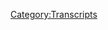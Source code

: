{{DEFAULTSORT:
    #_TRANSCRIPT_0847:Chatting with Sophie From Mars
}}{{Transcript
    | title         = [[847: Chatting with Sophie From Mars]]
    | caption       = [https://knowledgefight.libsyn.com/847-chatting-with-sophie-from-mars Listen to this episode on Libsyn]
    | episodeNumber = [[847: Chatting with Sophie From Mars|847]]
    | length        = 00:57:46
}}

{{MessageBox
    | header     = Warning: Bot Generated Content
    | text       = This transcript was automatically generated by transcription software and likely contains many mistakes and misattributions. Please check the audio for definitive quotes, attribution, and context.
    | image      = N3yvass4myg91.webp
    | imagewidth = 50px
    | id         = warning
}}

{{TranscriptBlock
    | name      = Unknown Speaker
    | timestamp = 00:00:00.000
    | text      = I have great respect for knowledge fight I'm sick of them posing as if they're the
}}

{{TranscriptBlock
    | name      = Unknown Speaker
    | timestamp = 00:00:26.719
    | text      = good guys saying we are the bad guys. Knowledge Fight. Dan and George. Knowledge Fight.
}}

{{TranscriptBlock
    | name      = Unknown Speaker
    | timestamp = 00:00:34.960
    | text      = Need money. Andy and Kansas. Andy and Kansas. Stop it. It's time to pray.
}}

{{TranscriptBlock
    | name      = Unknown Speaker
    | timestamp = 00:00:47.039
    | text      = Andy and Kansas, you're on the air. Thanks for holding.
}}

{{TranscriptBlock
    | name      = Unknown Speaker
    | timestamp = 00:00:49.280
    | text      = Hello Alex, I'm a first-time caller. I'm a huge fan. I love your work.
}}

{{TranscriptBlock
    | name      = Unknown Speaker
    | timestamp = 00:00:52.960
    | text      = Knowledge Fight. Knowledgefight.com. I love you.
}}

{{TranscriptBlock
    | name      = Unknown Speaker
    | timestamp = 00:00:59.359
    | text      = Hello everyone. Welcome back to Knowledge Fight. My name is Jordan. Unfortunately,
}}

{{TranscriptBlock
    | name      = Unknown Speaker
    | timestamp = 00:01:04.000
    | text      = I'm without my cohost Dan today, but I am joined by Sophie McAllister or Sophie from Mars,
}}

{{TranscriptBlock
    | name      = Unknown Speaker
    | timestamp = 00:01:11.359
    | text      = as I've always known you. Thank you so much for joining us.
}}

{{TranscriptBlock
    | name      = Unknown Speaker
    | timestamp = 00:01:15.760
    | text      = Hey Jordan. It's lovely to be here. I'm here on my favorite podcast. What an honor.
}}

{{TranscriptBlock
    | name      = Unknown Speaker
    | timestamp = 00:01:20.959
    | text      = Yeah. People don't know me. I'm Sophie from Mars. I make video essays on YouTube. Someone
}}

{{TranscriptBlock
    | name      = Unknown Speaker
    | timestamp = 00:01:29.200
    | text      = once called me a video philosopher and I found that phrasing of my job pretty
}}

{{TranscriptBlock
    | name      = Unknown Speaker
    | timestamp = 00:01:33.599
    | text      = helpful because I do think too hard about everything and then write it down and then
}}

{{TranscriptBlock
    | name      = Unknown Speaker
    | timestamp = 00:01:38.159
    | text      = say it on video. So that's probably the easiest way to say what I do. I have my kind of structure
}}

{{TranscriptBlock
    | name      = Unknown Speaker
    | timestamp = 00:01:46.239
    | text      = of how I make content is like a lot of long projects that I spend way, way, way too long
}}

{{TranscriptBlock
    | name      = Unknown Speaker
    | timestamp = 00:01:53.120
    | text      = working on and then kind of fill the time in between with shorter stuff. So my portfolio
}}

{{TranscriptBlock
    | name      = Unknown Speaker
    | timestamp = 00:01:58.400
    | text      = of bigger, more noteworthy stuff is like a while ago, I breathlessly defended the matrix
}}

{{TranscriptBlock
    | name      = Unknown Speaker
    | timestamp = 00:02:04.000
    | text      = sequels with absolutely no shame. More recently, I talked about leftist spaces where there are
}}

{{TranscriptBlock
    | name      = Unknown Speaker
    | timestamp = 00:02:10.879
    | text      = like conspiracy theories. So very relevant to knowledge, right? I looked at Jimmy Dore,
}}

{{TranscriptBlock
    | name      = Unknown Speaker
    | timestamp = 00:02:17.520
    | text      = the gray zone, some people like this, and I just released a video called the world is not ending,
}}

{{TranscriptBlock
    | name      = Unknown Speaker
    | timestamp = 00:02:22.960
    | text      = which is about climate change and how the world is not ending. However, some people who are not
}}

{{TranscriptBlock
    | name      = Unknown Speaker
    | timestamp = 00:02:29.840
    | text      = familiar with me, who have no trust, no reason to trust me, might be thinking, oh, that sounds bad.
}}

{{TranscriptBlock
    | name      = Unknown Speaker
    | timestamp = 00:02:36.159
    | text      = It's not climate denialism. It is my belief that the way things are going to shake out.
}}

{{TranscriptBlock
    | name      = Unknown Speaker
    | timestamp = 00:02:41.680
    | text      = It didn't even occur to me. Yeah, no, that's right. It could be. The world isn't ending.
}}

{{TranscriptBlock
    | name      = Unknown Speaker
    | timestamp = 00:02:46.400
    | text      = Yeah, because nothing is wrong. That I would not have seen coming.
}}

{{TranscriptBlock
    | name      = Unknown Speaker
    | timestamp = 00:02:51.199
    | text      = A friend of mine shared it and someone in her replies was like, is this climate denial? And I
}}

{{TranscriptBlock
    | name      = Unknown Speaker
    | timestamp = 00:02:55.680
    | text      = was like, why would you think that she was sharing climate denial? That would be a hell of a turn for
}}

{{TranscriptBlock
    | name      = Unknown Speaker
    | timestamp = 00:03:00.159
    | text      = her. Yeah. I was more interested in the mushrooms. That was the big thing.
}}

{{TranscriptBlock
    | name      = Unknown Speaker
    | timestamp = 00:03:08.000
    | text      = Yeah. Well, yeah, I mean, we can talk in more detail about it, but yeah, it's a project I've
}}

{{TranscriptBlock
    | name      = Unknown Speaker
    | timestamp = 00:03:12.240
    | text      = worked on for two years. And basically for reasons that I detail in this two and a half hour
}}

{{TranscriptBlock
    | name      = Unknown Speaker
    | timestamp = 00:03:20.639
    | text      = documentary essay thing, the monstrosity I've created, I believe the world is not ending.
}}

{{TranscriptBlock
    | name      = Unknown Speaker
    | timestamp = 00:03:26.400
    | text      = And it's all about combating doomerism. And yeah, as you say, I've incorporated mushrooms
}}

{{TranscriptBlock
    | name      = Unknown Speaker
    | timestamp = 00:03:32.479
    | text      = throughout as a kind of motif. Yeah. Bringing my interests together.
}}

{{TranscriptBlock
    | name      = Unknown Speaker
    | timestamp = 00:03:37.439
    | text      = Okay. All right. All right. So, Len, I suppose the obvious next place to go is,
}}

{{TranscriptBlock
    | name      = Unknown Speaker
    | timestamp = 00:03:44.879
    | text      = which one do you think is better? Reloaded or Revolutions? Which are we going for here?
}}

{{TranscriptBlock
    | name      = Unknown Speaker
    | timestamp = 00:03:53.759
    | text      = Well, tragically, I have the worst possible take, which is that Reloaded and Revolutions
}}

{{TranscriptBlock
    | name      = Unknown Speaker
    | timestamp = 00:03:58.879
    | text      = are two halves of one movie that should be viewed in one sitting. And a lot of the hate for them
}}

{{TranscriptBlock
    | name      = Unknown Speaker
    | timestamp = 00:04:06.080
    | text      = comes from the fact that they were released with a big gap in the middle, which is not,
}}

{{TranscriptBlock
    | name      = Unknown Speaker
    | timestamp = 00:04:11.280
    | text      = it's just not the right way to approach them. It's one text. Reloaded people tend to feel
}}

{{TranscriptBlock
    | name      = Unknown Speaker
    | timestamp = 00:04:15.759
    | text      = as better because they're watching the first two acts of a three act story where all of the hype
}}

{{TranscriptBlock
    | name      = Unknown Speaker
    | timestamp = 00:04:20.800
    | text      = and action is being built up. And then Revolutions is like all the payoff and it's just one long
}}

{{TranscriptBlock
    | name      = Unknown Speaker
    | timestamp = 00:04:26.720
    | text      = protracted. And this is how it all worked out, which yeah, to watch on its own is really boring.
}}

{{TranscriptBlock
    | name      = Unknown Speaker
    | timestamp = 00:04:32.399
    | text      = I admit that. Okay. So then that's not really, that's not really an unabashed defense.
}}

{{TranscriptBlock
    | name      = Unknown Speaker
    | timestamp = 00:04:40.000
    | text      = That's kind of, that's somewhat embarrassed. Like, well, listen, if they had done a better job,
}}

{{TranscriptBlock
    | name      = Unknown Speaker
    | timestamp = 00:04:46.800
    | text      = I wouldn't be struggling to defend this movie. It's basically what you just said.
}}

{{TranscriptBlock
    | name      = Unknown Speaker
    | timestamp = 00:04:52.240
    | text      = I, you know, I think Cringe is the mind killer. And I think that we have to,
}}

{{TranscriptBlock
    | name      = Unknown Speaker
    | timestamp = 00:04:57.439
    | text      = we have to approach everything that Wachowskis do seeing that, like, they had just sincere posting
}}

{{TranscriptBlock
    | name      = Unknown Speaker
    | timestamp = 00:05:03.279
    | text      = through it all the time. No, no room to cringe at absolutely anything at all. And, you know, bad,
}}

{{TranscriptBlock
    | name      = Unknown Speaker
    | timestamp = 00:05:10.319
    | text      = terrible, full of mistakes, lazy, awful CGI. These are words people throw around,
}}

{{TranscriptBlock
    | name      = Unknown Speaker
    | timestamp = 00:05:16.720
    | text      = but do they mean anything? This is what I'm trying to get at. Like, are there, are people
}}

{{TranscriptBlock
    | name      = Unknown Speaker
    | timestamp = 00:05:20.879
    | text      = actually describing real objective things about movies when they say those words? I think so.
}}

{{TranscriptBlock
    | name      = Unknown Speaker
    | timestamp = 00:05:25.360
    | text      = That's, that's an interesting question. Are people using objective? See, now here's the
}}

{{TranscriptBlock
    | name      = Unknown Speaker
    | timestamp = 00:05:32.560
    | text      = other thing, you know, you think, oh, the Knowledge Fight fan base, we, the Wonks, we talk
}}

{{TranscriptBlock
    | name      = Unknown Speaker
    | timestamp = 00:05:36.720
    | text      = about conspiracy theories most of the time. Swear to God, most of what we talk about is movies.
}}

{{TranscriptBlock
    | name      = Unknown Speaker
    | timestamp = 00:05:42.000
    | text      = Alex and Infowars, the whole right-wing sphere, they just, it's all movies that they're basing
}}

{{TranscriptBlock
    | name      = Unknown Speaker
    | timestamp = 00:05:46.879
    | text      = their lives off of. That's true. That's true. You know, so we might as well be talking about
}}

{{TranscriptBlock
    | name      = Unknown Speaker
    | timestamp = 00:05:51.360
    | text      = Reloaded when we're talking about what Alex thinks of the current political climate.
}}

{{TranscriptBlock
    | name      = Unknown Speaker
    | timestamp = 00:05:57.600
    | text      = Well, hang on, I just realized my position as having, as having this platform for a moment,
}}

{{TranscriptBlock
    | name      = Unknown Speaker
    | timestamp = 00:06:02.800
    | text      = and I just want to voice my deep, deep discontent that we didn't get more Reset Wars. I was so
}}

{{TranscriptBlock
    | name      = Unknown Speaker
    | timestamp = 00:06:09.360
    | text      = hyped about Reset Wars and I just like, since, you know, if we're talking about Alex, if we're
}}

{{TranscriptBlock
    | name      = Unknown Speaker
    | timestamp = 00:06:14.639
    | text      = talking about living in a simulation, if we're talking, right, where's my Reset Wars? Like,
}}

{{TranscriptBlock
    | name      = Unknown Speaker
    | timestamp = 00:06:19.839
    | text      = I was so excited about it. I, I can't begin to describe to you exactly how we felt the same.
}}

{{TranscriptBlock
    | name      = Unknown Speaker
    | timestamp = 00:06:25.920
    | text      = The exact same. We were, when we had finished recording the episode, we were like, I'm kind of
}}

{{TranscriptBlock
    | name      = Unknown Speaker
    | timestamp = 00:06:32.879
    | text      = excited to see what Reset Wars is about. I know, of course, the rug was pulled.
}}

{{TranscriptBlock
    | name      = Unknown Speaker
    | timestamp = 00:06:39.199
    | text      = Yeah, I mean, that is like, I am, I am actually working on a shorter essay about Alex Jones at
}}

{{TranscriptBlock
    | name      = Unknown Speaker
    | timestamp = 00:06:46.879
    | text      = the moment. And I've said this to you already, that I worry a little bit about running afoul
}}

{{TranscriptBlock
    | name      = Unknown Speaker
    | timestamp = 00:06:51.199
    | text      = of your rules of how to cover Alex Jones, but I think I'll be okay.
}}

{{TranscriptBlock
    | name      = Unknown Speaker
    | timestamp = 00:06:54.079
    | text      = Ah, don't worry about it. We're, we're fine.
}}

{{TranscriptBlock
    | name      = Unknown Speaker
    | timestamp = 00:06:57.279
    | text      = But like, these are the kind of questions that I wind up with, you know, I thought it was cute
}}

{{TranscriptBlock
    | name      = Unknown Speaker
    | timestamp = 00:07:01.759
    | text      = to do a, who is Alex Jones intro? And then I ended up naming all the other sections. Why is
}}

{{TranscriptBlock
    | name      = Unknown Speaker
    | timestamp = 00:07:05.920
    | text      = Alex Jones? What is Alex Jones? How is Alex Jones? Right. Right. The who is almost the most
}}

{{TranscriptBlock
    | name      = Unknown Speaker
    | timestamp = 00:07:12.560
    | text      = meaningless part. Right. Yeah, exactly.
}}

{{TranscriptBlock
    | name      = Unknown Speaker
    | timestamp = 00:07:15.199
    | text      = Who is a tornado?
}}

{{TranscriptBlock
    | name      = Unknown Speaker
    | timestamp = 00:07:16.879
    | text      = Yeah, exactly. So as far as all of your professional work has gone, this, I want to kind
}}

{{TranscriptBlock
    | name      = Unknown Speaker
    | timestamp = 00:07:25.360
    | text      = of tie together with the rampant transphobia that Alex kind of spits out on the near constant and is
}}

{{TranscriptBlock
    | name      = Unknown Speaker
    | timestamp = 00:07:36.879
    | text      = now kind of infected the entirety of that conspiracy space world, right? How is it that
}}

{{TranscriptBlock
    | name      = Unknown Speaker
    | timestamp = 00:07:43.600
    | text      = how is it from your point of view, because I'm, I spend all of my time looking at all of this stuff,
}}

{{TranscriptBlock
    | name      = Unknown Speaker
    | timestamp = 00:07:49.680
    | text      = but I'm a straight white dude. It's all made by people who look like me, you know, I, I don't look
}}

{{TranscriptBlock
    | name      = Unknown Speaker
    | timestamp = 00:07:55.279
    | text      = at, I don't look out and, and feel an attack on me personally. So I'm interested in how it is that
}}

{{TranscriptBlock
    | name      = Unknown Speaker
    | timestamp = 00:08:02.399
    | text      = you consume this whenever it's, it's just horrific shit.
}}

{{TranscriptBlock
    | name      = Unknown Speaker
    | timestamp = 00:08:07.040
    | text      = Well, it's a bit strange because like a lot of this media stuff is, you know,
}}

{{TranscriptBlock
    | name      = Unknown Speaker
    | timestamp = 00:08:11.120
    | text      = well, it's a bit strange because like a lot of this media that goes around, like,
}}

{{TranscriptBlock
    | name      = Unknown Speaker
    | timestamp = 00:08:15.040
    | text      = I think in the UK, maybe it's a little different. In the US, I'm sure that there are a lot more
}}

{{TranscriptBlock
    | name      = Unknown Speaker
    | timestamp = 00:08:21.519
    | text      = people who are much more directly plugged into like QAnon space, Alex Jones space, and then
}}

{{TranscriptBlock
    | name      = Unknown Speaker
    | timestamp = 00:08:27.600
    | text      = going out and doing a hate crime. Here it's like, there are a lot of like, a lot of people we would
}}

{{TranscriptBlock
    | name      = Unknown Speaker
    | timestamp = 00:08:36.799
    | text      = call gamons or whatever, like just, just dudes who are completely red in the face all the time,
}}

{{TranscriptBlock
    | name      = Unknown Speaker
    | timestamp = 00:08:41.440
    | text      = and they read the Daily Mail and whatever else. And it's a lot of like mainstream bigotry that
}}

{{TranscriptBlock
    | name      = Unknown Speaker
    | timestamp = 00:08:45.440
    | text      = actually fuels their hatred. And then we have a parallel conspiracy space of, of toughs who
}}

{{TranscriptBlock
    | name      = Unknown Speaker
    | timestamp = 00:08:54.159
    | text      = are doing a lot of the, a lot of the most Alex Jonesy stuff in the UK, and yet, like,
}}

{{TranscriptBlock
    | name      = Unknown Speaker
    | timestamp = 00:08:59.120
    | text      = not contributing directly to the hate crimes. There's sort of like seven, like there's about
}}

{{TranscriptBlock
    | name      = Unknown Speaker
    | timestamp = 00:09:04.960
    | text      = six or seven guys in between, say, Posey Parker, and someone who yells, like screams at me in the
}}

{{TranscriptBlock
    | name      = Unknown Speaker
    | timestamp = 00:09:11.519
    | text      = street or whatever, which is a thing that's happened to me a bunch, and increasingly over
}}

{{TranscriptBlock
    | name      = Unknown Speaker
    | timestamp = 00:09:15.679
    | text      = the last few years. It's just like, you know, this is something I point out fairly frequently is like,
}}

{{TranscriptBlock
    | name      = Unknown Speaker
    | timestamp = 00:09:20.960
    | text      = the right wing media loves to talk about woke snowflakes, crying, screaming, demanding, whining,
}}

{{TranscriptBlock
    | name      = Unknown Speaker
    | timestamp = 00:09:27.039
    | text      = and it's like, my practical experience is that I'm just trying to go to the climbing center to
}}

{{TranscriptBlock
    | name      = Unknown Speaker
    | timestamp = 00:09:30.799
    | text      = have a little rock climb, and some guy stops and just screams at me in the street, like red in the
}}

{{TranscriptBlock
    | name      = Unknown Speaker
    | timestamp = 00:09:36.080
    | text      = face practically to the point of tears, wanting to attack me. It's like, our side of this is not the,
}}

{{TranscriptBlock
    | name      = Unknown Speaker
    | timestamp = 00:09:42.159
    | text      = not the screaming, crying, emotional side. Yeah, but I don't know how I feel about it.
}}

{{TranscriptBlock
    | name      = Unknown Speaker
    | timestamp = 00:09:49.279
    | text      = As I said, like, this is kind of why I prefaced it a little bit. I have a strange brain,
}}

{{TranscriptBlock
    | name      = Unknown Speaker
    | timestamp = 00:09:52.559
    | text      = and I listen to a bunch of Alex Jones and not as phased as maybe I should be.
}}

{{TranscriptBlock
    | name      = Unknown Speaker
    | timestamp = 00:09:58.159
    | text      = But, you know, it has had a noticeable effect. I can see, like, the influences of
}}

{{TranscriptBlock
    | name      = Unknown Speaker
    | timestamp = 00:10:05.840
    | text      = this conspiracy space stuff. I think that there's, I think that for me, and like,
}}

{{TranscriptBlock
    | name      = Unknown Speaker
    | timestamp = 00:10:11.600
    | text      = I'm a materialist, so this is, putting it together is relatively simple, because a lot of the time
}}

{{TranscriptBlock
    | name      = Unknown Speaker
    | timestamp = 00:10:18.080
    | text      = you can just look at the money and who's paying, who's funding what, right? And it's like,
}}

{{TranscriptBlock
    | name      = Unknown Speaker
    | timestamp = 00:10:24.559
    | text      = and it's like, the attacks on bodily autonomy, and I say bodily autonomy because it's not
}}

{{TranscriptBlock
    | name      = Unknown Speaker
    | timestamp = 00:10:30.720
    | text      = transphobia per se, because a lot of people are like, well, it's politically, LGBTQ people are
}}

{{TranscriptBlock
    | name      = Unknown Speaker
    | timestamp = 00:10:38.240
    | text      = organized into one political block to protect our rights together. But in terms of who's being
}}

{{TranscriptBlock
    | name      = Unknown Speaker
    | timestamp = 00:10:44.720
    | text      = attacked, like, it's an attack on bodily autonomy, and this is why people keep on saying abortion is
}}

{{TranscriptBlock
    | name      = Unknown Speaker
    | timestamp = 00:10:51.279
    | text      = next. Right after transphobia, abortion is next, because states need people, even more than they
}}

{{TranscriptBlock
    | name      = Unknown Speaker
    | timestamp = 00:10:58.240
    | text      = need land. The first thing states need is people in order to function, and then they need to
}}

{{TranscriptBlock
    | name      = Unknown Speaker
    | timestamp = 00:11:03.200
    | text      = control how those people work, like, how those people live and work and think and feel and so on,
}}

{{TranscriptBlock
    | name      = Unknown Speaker
    | timestamp = 00:11:08.480
    | text      = and bodily autonomy is a huge question of that, right? Sylvia Federici's Taliban and the Witch,
}}

{{TranscriptBlock
    | name      = Unknown Speaker
    | timestamp = 00:11:14.320
    | text      = great history of this stuff in the European, you know, Middle Ages and pre-Christian religions,
}}

{{TranscriptBlock
    | name      = Unknown Speaker
    | timestamp = 00:11:20.399
    | text      = there were a lot of beliefs of animism and magic and so on that were literally tortured out of
}}

{{TranscriptBlock
    | name      = Unknown Speaker
    | timestamp = 00:11:27.120
    | text      = people, because as the enclosures took place to enforce patriarchal capitalism, they needed to
}}

{{TranscriptBlock
    | name      = Unknown Speaker
    | timestamp = 00:11:32.480
    | text      = do several things, regularize time, eliminate any myths about the mind and body and create
}}

{{TranscriptBlock
    | name      = Unknown Speaker
    | timestamp = 00:11:39.279
    | text      = a mental structure for people that they believe that the mind and the will is more powerful and
}}

{{TranscriptBlock
    | name      = Unknown Speaker
    | timestamp = 00:11:45.200
    | text      = controls the body, which is like a machine, and that's crucial to the functioning of the state
}}

{{TranscriptBlock
    | name      = Unknown Speaker
    | timestamp = 00:11:50.720
    | text      = and to capitalism, right? And so people discovering or defending rights that they have
}}

{{TranscriptBlock
    | name      = Unknown Speaker
    | timestamp = 00:12:00.480
    | text      = to their own body and life, such as living authentically as myself as a woman, or for
}}

{{TranscriptBlock
    | name      = Unknown Speaker
    | timestamp = 00:12:07.679
    | text      = people who can, you know, people who may need abortions getting abortions, these are issues
}}

{{TranscriptBlock
    | name      = Unknown Speaker
    | timestamp = 00:12:13.519
    | text      = of bodily autonomy, and the state controlling them has to do with it trying to enforce a picture
}}

{{TranscriptBlock
    | name      = Unknown Speaker
    | timestamp = 00:12:20.320
    | text      = where everyone should be not only productive, but reproductive, right? So like, it's very much
}}

{{TranscriptBlock
    | name      = Unknown Speaker
    | timestamp = 00:12:26.399
    | text      = all tied together towards like, states becoming more authoritarian. So it's like, we had this,
}}

{{TranscriptBlock
    | name      = Unknown Speaker
    | timestamp = 00:12:33.200
    | text      = this bizarre little bubble that, you know, I for one was born into 1996, of the of the capitalist
}}

{{TranscriptBlock
    | name      = Unknown Speaker
    | timestamp = 00:12:39.759
    | text      = end of history, like a unique moment of peace and stability, and everything was relatively chill.
}}

{{TranscriptBlock
    | name      = Unknown Speaker
    | timestamp = 00:12:48.480
    | text      = If you lived in the imperial core, if you lived in the richest countries in the world, and then
}}

{{TranscriptBlock
    | name      = Unknown Speaker
    | timestamp = 00:12:54.559
    | text      = as that starts to falter, and as shit falls apart, especially post 9-11, neoliberalism
}}

{{TranscriptBlock
    | name      = Unknown Speaker
    | timestamp = 00:13:02.720
    | text      = neoliberal states need to become more authoritarian, and they need to clamp down on
}}

{{TranscriptBlock
    | name      = Unknown Speaker
    | timestamp = 00:13:06.080
    | text      = stuff that I don't see it as separable at all. So when I say I'm a materialist, like, I think that
}}

{{TranscriptBlock
    | name      = Unknown Speaker
    | timestamp = 00:13:10.559
    | text      = the fact that capitalism is really, really running aground, it's really crashing into like, it's
}}

{{TranscriptBlock
    | name      = Unknown Speaker
    | timestamp = 00:13:17.279
    | text      = potentially final crisis now, with climate change, like, and at the same time, all these states are
}}

{{TranscriptBlock
    | name      = Unknown Speaker
    | timestamp = 00:13:23.200
    | text      = becoming extremely authoritarian. And politicians are allowing a bunch of space for demagogues and
}}

{{TranscriptBlock
    | name      = Unknown Speaker
    | timestamp = 00:13:30.399
    | text      = conspiracy theorists like Alex Jones to like, gain massive support and, and they're sharing
}}

{{TranscriptBlock
    | name      = Unknown Speaker
    | timestamp = 00:13:36.080
    | text      = and funding and spaces and platforms. Yeah, I see this as all extremely, extremely connected.
}}

{{TranscriptBlock
    | name      = Unknown Speaker
    | timestamp = 00:13:43.279
    | text      = Yeah. That sums it up pretty well. Sorry for not being more supportive, I suppose.
}}

{{TranscriptBlock
    | name      = Unknown Speaker
    | timestamp = 00:13:55.600
    | text      = You were just on a roll. I didn't want to, I didn't want to cut in and start tearing things
}}

{{TranscriptBlock
    | name      = Unknown Speaker
    | timestamp = 00:13:59.440
    | text      = apart. Yeah, no, no, Jordan, please debate me. Let's go. I have zero to debate.
}}

{{TranscriptBlock
    | name      = Unknown Speaker
    | timestamp = 00:14:09.679
    | text      = No, this is when out of nowhere, I turn out to be the huge staunch defender of
}}

{{TranscriptBlock
    | name      = Unknown Speaker
    | timestamp = 00:14:15.120
    | text      = United States capitalism and imperialism abroad. That's what I that's my heel turn.
}}

{{TranscriptBlock
    | name      = Unknown Speaker
    | timestamp = 00:14:21.519
    | text      = For the last moment, I got extremely unexpected. Yeah, yeah. The surviving Koch
}}

{{TranscriptBlock
    | name      = Unknown Speaker
    | timestamp = 00:14:29.120
    | text      = brother runs out, but he's not holding a chair. He's holding a like a comically large check.
}}

{{TranscriptBlock
    | name      = Unknown Speaker
    | timestamp = 00:14:36.159
    | text      = Yeah, I like this is this all of this, piecing this together. It's like, this is why I say I'm
}}

{{TranscriptBlock
    | name      = Unknown Speaker
    | timestamp = 00:14:41.200
    | text      = a materialist. People focus a bit too much, I think, on political tendency on the left.
}}

{{TranscriptBlock
    | name      = Unknown Speaker
    | timestamp = 00:14:46.320
    | text      = And there's a David Graeber described. This one's just an in joke for my audience. Sophie said,
}}

{{TranscriptBlock
    | name      = Unknown Speaker
    | timestamp = 00:14:52.240
    | text      = David Graeber, everybody drink. But David Graeber talked about Schismogenesis, right?
}}

{{TranscriptBlock
    | name      = Unknown Speaker
    | timestamp = 00:14:57.600
    | text      = A tendency when when communities of people are near each other, that because your neighbors are
}}

{{TranscriptBlock
    | name      = Unknown Speaker
    | timestamp = 00:15:03.840
    | text      = like A, you need to be like B to contrast yourselves. And so, you know, the context he
}}

{{TranscriptBlock
    | name      = Unknown Speaker
    | timestamp = 00:15:09.679
    | text      = was pointing this out in was like, a lot of evolutionary biologists, evolutionary psychologists
}}

{{TranscriptBlock
    | name      = Unknown Speaker
    | timestamp = 00:15:14.399
    | text      = will have an argument towards efficiency. If something would be efficient, there's no reason
}}

{{TranscriptBlock
    | name      = Unknown Speaker
    | timestamp = 00:15:19.759
    | text      = not to do it. But human psychology isn't like that, right? Our neighbors have developed this
}}

{{TranscriptBlock
    | name      = Unknown Speaker
    | timestamp = 00:15:25.039
    | text      = tool that's more efficient. But we don't use that because we're not them. Right? So, Schismogenesis,
}}

{{TranscriptBlock
    | name      = Unknown Speaker
    | timestamp = 00:15:30.240
    | text      = this is this tendency. And like, I think that a lot of like, what people call leftist infighting
}}

{{TranscriptBlock
    | name      = Unknown Speaker
    | timestamp = 00:15:36.159
    | text      = is this Schismogenesis. And people are way too focused on like, I'm an anarchist, and I'm an ML,
}}

{{TranscriptBlock
    | name      = Unknown Speaker
    | timestamp = 00:15:40.960
    | text      = and I'm a Trotskyite, and I'm a sock dam, and I'm, you know, I'm in the DSA, and I support this
}}

{{TranscriptBlock
    | name      = Unknown Speaker
    | timestamp = 00:15:46.000
    | text      = thing. And it's like, well, so we all want a society where everyone gets what they need,
}}

{{TranscriptBlock
    | name      = Unknown Speaker
    | timestamp = 00:15:53.200
    | text      = and contributes what they can, right? We want a society where our needs aren't mediated by
}}

{{TranscriptBlock
    | name      = Unknown Speaker
    | timestamp = 00:15:58.480
    | text      = capital anymore, because capital is killing the planet. We want a society free of racism and
}}

{{TranscriptBlock
    | name      = Unknown Speaker
    | timestamp = 00:16:03.039
    | text      = transphobia and ableism and these things, right? So, why are we arguing so much?
}}

{{TranscriptBlock
    | name      = Unknown Speaker
    | timestamp = 00:16:11.759
    | text      = And that's why I say I'm a materialist. Like, I am an anarchist, but I just will not waste my time
}}

{{TranscriptBlock
    | name      = Unknown Speaker
    | timestamp = 00:16:17.519
    | text      = arguing, like, too hard. Like, I will talk about stuff that I think is a worthwhile strategy.
}}

{{TranscriptBlock
    | name      = Unknown Speaker
    | timestamp = 00:16:23.600
    | text      = And this is part of like, I don't know, I think that a lot of this, there's old
}}

{{TranscriptBlock
    | name      = Unknown Speaker
    | timestamp = 00:16:28.879
    | text      = workerism that I could spend far too long rambling about, as in the strategy of the 20th century,
}}

{{TranscriptBlock
    | name      = Unknown Speaker
    | timestamp = 00:16:35.679
    | text      = like, organizing the proletariat for revolution. It's all about the workers, the workers of the
}}

{{TranscriptBlock
    | name      = Unknown Speaker
    | timestamp = 00:16:40.320
    | text      = world unite, etc. It's like, parts of this strategy are still useful, but people cling
}}

{{TranscriptBlock
    | name      = Unknown Speaker
    | timestamp = 00:16:44.799
    | text      = to it a little bit too nostalgically. Whereas if you look at our actual material conditions right
}}

{{TranscriptBlock
    | name      = Unknown Speaker
    | timestamp = 00:16:50.159
    | text      = now, people are much more easily organized and mobilized around, and this is something I touch
}}

{{TranscriptBlock
    | name      = Unknown Speaker
    | timestamp = 00:16:54.720
    | text      = on when the world is not ending, about six things, okay? The fossil fuel industry is killing the
}}

{{TranscriptBlock
    | name      = Unknown Speaker
    | timestamp = 00:17:00.720
    | text      = planet. Finance capital will always find new ways to kill the planet. Fascism is rising up. Borders
}}

{{TranscriptBlock
    | name      = Unknown Speaker
    | timestamp = 00:17:08.559
    | text      = are violent and murderous by their nature. The way we do justice in society is fucked and far from
}}

{{TranscriptBlock
    | name      = Unknown Speaker
    | timestamp = 00:17:14.960
    | text      = any notion of actual justice, and we need networks and systems of mutual aid to support each other.
}}

{{TranscriptBlock
    | name      = Unknown Speaker
    | timestamp = 00:17:21.759
    | text      = That's about six things, right? And everything more or less falls into those six things,
}}

{{TranscriptBlock
    | name      = Unknown Speaker
    | timestamp = 00:17:26.079
    | text      = and that's what we should be spending our time on. This is the point that I make in the world
}}

{{TranscriptBlock
    | name      = Unknown Speaker
    | timestamp = 00:17:28.799
    | text      = that's not ending, because I figured if I'm combating people's depression and
}}

{{TranscriptBlock
    | name      = Unknown Speaker
    | timestamp = 00:17:33.039
    | text      = doomerism and feelings of absolute certainty climate change is going to kill us all, one thing
}}

{{TranscriptBlock
    | name      = Unknown Speaker
    | timestamp = 00:17:38.880
    | text      = that's really important is to not treat depression like sadness. I've struggled with depression a lot
}}

{{TranscriptBlock
    | name      = Unknown Speaker
    | timestamp = 00:17:45.440
    | text      = in my life. I don't mind saying, I think it's actually important for me to acknowledge if I'm
}}

{{TranscriptBlock
    | name      = Unknown Speaker
    | timestamp = 00:17:50.720
    | text      = talking about how I'm talking to people who are depressed. It's something I have a lot of
}}

{{TranscriptBlock
    | name      = Unknown Speaker
    | timestamp = 00:17:54.559
    | text      = familiarity with, and it's not just being sad, right? When you're depressed, it's not so much
}}

{{TranscriptBlock
    | name      = Unknown Speaker
    | timestamp = 00:17:59.920
    | text      = that you feel overwhelmingly sad. Usually, you don't feel much at all. You just feel numb and
}}

{{TranscriptBlock
    | name      = Unknown Speaker
    | timestamp = 00:18:05.119
    | text      = hollow, and you can't go anywhere. It feels like you don't want anything. I think that's a really
}}

{{TranscriptBlock
    | name      = Unknown Speaker
    | timestamp = 00:18:10.240
    | text      = crucial part is a lack of desire. Something that I focus on a lot in the world is not ending
}}

{{TranscriptBlock
    | name      = Unknown Speaker
    | timestamp = 00:18:16.720
    | text      = is our desire. What is it we want, right? Because if we're so sure the world is going to end,
}}

{{TranscriptBlock
    | name      = Unknown Speaker
    | timestamp = 00:18:23.599
    | text      = and we're all fucked, well, it sounds like we just can't imagine moving to a kind of world that has
}}

{{TranscriptBlock
    | name      = Unknown Speaker
    | timestamp = 00:18:30.480
    | text      = solved the problem of climate change. If we're saying, well, we have to stop capitalism to stop
}}

{{TranscriptBlock
    | name      = Unknown Speaker
    | timestamp = 00:18:37.119
    | text      = climate change, damn, that's a lot of work. Well, okay, firstly, worst case scenario, capitalism
}}

{{TranscriptBlock
    | name      = Unknown Speaker
    | timestamp = 00:18:45.039
    | text      = causes climate change, and climate change is going to make capitalism impossible.
}}

{{TranscriptBlock
    | name      = Unknown Speaker
    | timestamp = 00:18:48.480
    | text      = So this is a... To call it self-resolving would ignore the whatever, billions of people who are
}}

{{TranscriptBlock
    | name      = Unknown Speaker
    | timestamp = 00:18:55.359
    | text      = going to die. It's obviously horrible. We can't just let it be. That's a bad strategy, but let's
}}

{{TranscriptBlock
    | name      = Unknown Speaker
    | timestamp = 00:19:03.279
    | text      = just look at our worst case scenario. When you pull the pin on a grenade,
}}

{{TranscriptBlock
    | name      = Unknown Speaker
    | timestamp = 00:19:06.160
    | text      = it is essentially self-resolving at that point. It will take care of itself from then on out. You
}}

{{TranscriptBlock
    | name      = Unknown Speaker
    | timestamp = 00:19:11.759
    | text      = are no longer a part of the equation. Yeah, so yes. Sure, sure, sure. But to use your analogy,
}}

{{TranscriptBlock
    | name      = Unknown Speaker
    | timestamp = 00:19:19.119
    | text      = how far we throw the grenade away or whether we can hold onto the grenade for some amount of time
}}

{{TranscriptBlock
    | name      = Unknown Speaker
    | timestamp = 00:19:24.640
    | text      = until we find a deep, deep well to drop it down or something like this, right? There are other
}}

{{TranscriptBlock
    | name      = Unknown Speaker
    | timestamp = 00:19:30.160
    | text      = things to account for, but the worst case scenario is we will reach a point where we're no longer
}}

{{TranscriptBlock
    | name      = Unknown Speaker
    | timestamp = 00:19:35.680
    | text      = waiting for the grenade to go off. This is true. But this isn't like the total of my arguments,
}}

{{TranscriptBlock
    | name      = Unknown Speaker
    | timestamp = 00:19:42.079
    | text      = right? A lot of my point is like, if there is some kind of point before when capitalism makes
}}

{{TranscriptBlock
    | name      = Unknown Speaker
    | timestamp = 00:19:49.359
    | text      = capitalism impossible via climate change, where people can see that that's going to be true,
}}

{{TranscriptBlock
    | name      = Unknown Speaker
    | timestamp = 00:19:56.160
    | text      = and so they'd rather jump before they're pushed and move to something other than capitalism,
}}

{{TranscriptBlock
    | name      = Unknown Speaker
    | timestamp = 00:20:02.880
    | text      = well, when is that point? When does that happen? And my belief is it's a lot sooner than most
}}

{{TranscriptBlock
    | name      = Unknown Speaker
    | timestamp = 00:20:07.279
    | text      = people think. I mean, I suppose my concern there, though, isn't any disagreement I have
}}

{{TranscriptBlock
    | name      = Unknown Speaker
    | timestamp = 00:20:16.559
    | text      = so much as it is like, I agree completely with you. We should have done that in 1987. Sure.
}}

{{TranscriptBlock
    | name      = Unknown Speaker
    | timestamp = 00:20:26.559
    | text      = Whenever they knew what was going to happen. Sure. So it's like that foreknowledge of
}}

{{TranscriptBlock
    | name      = Unknown Speaker
    | timestamp = 00:20:31.920
    | text      = we will get to this place. That was there 40 years ago. But for who? That's the point. But
}}

{{TranscriptBlock
    | name      = Unknown Speaker
    | timestamp = 00:20:39.279
    | text      = that's what I'm saying. Did they steal it from us? Did they fuck us over? If we had all known
}}

{{TranscriptBlock
    | name      = Unknown Speaker
    | timestamp = 00:20:44.559
    | text      = about it 40 years ago, if everybody had had a clear base of knowledge and we weren't lied to
}}

{{TranscriptBlock
    | name      = Unknown Speaker
    | timestamp = 00:20:51.519
    | text      = for 40 years, well, I think that I think it's easy to spend a bit too much time focusing on
}}

{{TranscriptBlock
    | name      = Unknown Speaker
    | timestamp = 00:20:58.880
    | text      = people denying climate change. Something I've been thinking quite hard about for a little while now
}}

{{TranscriptBlock
    | name      = Unknown Speaker
    | timestamp = 00:21:06.240
    | text      = is the rights politics is not no like the right. Okay. At first blush, the right wing's politics
}}

{{TranscriptBlock
    | name      = Unknown Speaker
    | timestamp = 00:21:13.759
    | text      = would appear to have no climate change in it because they're climate deniers. Like to be on
}}

{{TranscriptBlock
    | name      = Unknown Speaker
    | timestamp = 00:21:17.519
    | text      = the right wing nowadays involves denying climate change to some degree. The most center right
}}

{{TranscriptBlock
    | name      = Unknown Speaker
    | timestamp = 00:21:23.200
    | text      = people are still arguing that capitalism can stop climate change. Factually, it can't. So the most
}}

{{TranscriptBlock
    | name      = Unknown Speaker
    | timestamp = 00:21:30.799
    | text      = base like the mildest right wing position is still a climate denial position. But in fact,
}}

{{TranscriptBlock
    | name      = Unknown Speaker
    | timestamp = 00:21:38.640
    | text      = it's not that they have no climate change politics, it's that they have entirely climate
}}

{{TranscriptBlock
    | name      = Unknown Speaker
    | timestamp = 00:21:42.319
    | text      = change politics. All of their politics is rooted in the idea that we're completely fucked. There's
}}

{{TranscriptBlock
    | name      = Unknown Speaker
    | timestamp = 00:21:47.519
    | text      = nothing we can do because they know that it would have to involve stopping capitalism to stop
}}

{{TranscriptBlock
    | name      = Unknown Speaker
    | timestamp = 00:21:54.480
    | text      = climate change. So they are just focusing on, to put it kind of grimly, the fun they can have
}}

{{TranscriptBlock
    | name      = Unknown Speaker
    | timestamp = 00:22:04.559
    | text      = before the world ends. Like to bring it back to Alex Jones, everything he says, the transphobia,
}}

{{TranscriptBlock
    | name      = Unknown Speaker
    | timestamp = 00:22:10.640
    | text      = the isolationism, the nationalism, the kind of bizarre, simultaneously Nazi-adjacent and also
}}

{{TranscriptBlock
    | name      = Unknown Speaker
    | timestamp = 00:22:18.799
    | text      = libertarian politics that he holds onto, is trying to describe a world where he gets to like
}}

{{TranscriptBlock
    | name      = Unknown Speaker
    | timestamp = 00:22:23.680
    | text      = ride around in an ATV with a machine gun because they've built the wall and like he's the head of
}}

{{TranscriptBlock
    | name      = Unknown Speaker
    | timestamp = 00:22:29.119
    | text      = some little cult of Proud Boys or whatever. It would be fun for him from his perspective.
}}

{{TranscriptBlock
    | name      = Unknown Speaker
    | timestamp = 00:22:35.440
    | text      = It would also suck and he would probably find out the ways in which it would suck, but he would have
}}

{{TranscriptBlock
    | name      = Unknown Speaker
    | timestamp = 00:22:39.440
    | text      = turned it to a point where it couldn't be turned back. Yeah, and it's all grabbing as much power
}}

{{TranscriptBlock
    | name      = Unknown Speaker
    | timestamp = 00:22:47.599
    | text      = and wealth and everything as they can and having as much fun as they can before what they see as
}}

{{TranscriptBlock
    | name      = Unknown Speaker
    | timestamp = 00:22:53.200
    | text      = inevitable. And that's because they're counter-revolutionaries. There is a natural
}}

{{TranscriptBlock
    | name      = Unknown Speaker
    | timestamp = 00:22:57.440
    | text      = revolution here to fight against climate change, to stop the conditions that are killing us,
}}

{{TranscriptBlock
    | name      = Unknown Speaker
    | timestamp = 00:23:01.920
    | text      = that are killing the planet. Counter-revolution emerges when the social fabric ruptures like
}}

{{TranscriptBlock
    | name      = Unknown Speaker
    | timestamp = 00:23:09.440
    | text      = this. People are like, well, shit should change. Shit should become more equal. I do not like how
}}

{{TranscriptBlock
    | name      = Unknown Speaker
    | timestamp = 00:23:16.079
    | text      = things are. The material conditions are bad. I want something different. And then people who
}}

{{TranscriptBlock
    | name      = Unknown Speaker
    | timestamp = 00:23:22.640
    | text      = have some degree of power or perceive themselves as having some degree of power or relate to the
}}

{{TranscriptBlock
    | name      = Unknown Speaker
    | timestamp = 00:23:26.480
    | text      = people in power form a counter-revolution, either organically or artificially. It's on the side of
}}

{{TranscriptBlock
    | name      = Unknown Speaker
    | timestamp = 00:23:32.319
    | text      = power, so it's often artificially formed because some state or institution funds it, props it up,
}}

{{TranscriptBlock
    | name      = Unknown Speaker
    | timestamp = 00:23:39.359
    | text      = makes it happen. A term that's worth thinking about in the context of the history of the last
}}

{{TranscriptBlock
    | name      = Unknown Speaker
    | timestamp = 00:23:45.200
    | text      = 70-odd years is the American global counter-revolution. Because when we say America
}}

{{TranscriptBlock
    | name      = Unknown Speaker
    | timestamp = 00:23:52.160
    | text      = assassinates democratically elected socialist leaders or the CIA makes coups happen or whatever,
}}

{{TranscriptBlock
    | name      = Unknown Speaker
    | timestamp = 00:23:59.359
    | text      = it's worth viewing this through the frame of America has been enforcing a global
}}

{{TranscriptBlock
    | name      = Unknown Speaker
    | timestamp = 00:24:05.440
    | text      = counter-revolution for the last 70-odd years. Sometimes because they're just afraid of communism,
}}

{{TranscriptBlock
    | name      = Unknown Speaker
    | timestamp = 00:24:13.920
    | text      = sometimes to increase the price of bananas, to increase the price of bananas, to increase the
}}

{{TranscriptBlock
    | name      = Unknown Speaker
    | timestamp = 00:24:20.160
    | text      = profit margin on bananas by doing a massive genocide of indigenous Mayan people in Guatemala,
}}

{{TranscriptBlock
    | name      = Unknown Speaker
    | timestamp = 00:24:25.599
    | text      = whatever. Yeah. Generally speaking, there will be a business person who goes to our government and
}}

{{TranscriptBlock
    | name      = Unknown Speaker
    | timestamp = 00:24:32.319
    | text      = says, I would like to be more rich. And they would be like, okay, how much will you give us
}}

{{TranscriptBlock
    | name      = Unknown Speaker
    | timestamp = 00:24:36.880
    | text      = to do that? And they go, less money than I'll make. And nobody realizes how stupid everybody is.
}}

{{TranscriptBlock
    | name      = Unknown Speaker
    | timestamp = 00:24:42.160
    | text      = Yeah. And socialism is the absolute epitome of business people losing out. So,
}}

{{TranscriptBlock
    | name      = Unknown Speaker
    | timestamp = 00:24:48.160
    | text      = it must be stopped at all costs. I mean, there's bigger epitomes of business people, like
}}

{{TranscriptBlock
    | name      = Unknown Speaker
    | timestamp = 00:24:55.119
    | text      = volcanoes. That's a good place to make business people lose. That's another one.
}}

{{TranscriptBlock
    | name      = Unknown Speaker
    | timestamp = 00:25:05.200
    | text      = There are options, is what I'm saying. It is not surprising though, considering that
}}

{{TranscriptBlock
    | name      = Unknown Speaker
    | timestamp = 00:25:13.119
    | text      = to see the faces of the American counter-revolution, the global counter-revolution,
}}

{{TranscriptBlock
    | name      = Unknown Speaker
    | timestamp = 00:25:21.599
    | text      = share the same faces as everybody who's a fan of big oil, as fucking Elon Musk.
}}

{{TranscriptBlock
    | name      = Unknown Speaker
    | timestamp = 00:25:30.640
    | text      = These are the faces of people who are, I would say probably if you imagined
}}

{{TranscriptBlock
    | name      = Unknown Speaker
    | timestamp = 00:25:40.000
    | text      = a fucking spear, it's these people who grab the LGBTQ plus diaspora and try and stab people
}}

{{TranscriptBlock
    | name      = Unknown Speaker
    | timestamp = 00:25:48.480
    | text      = at the end of their spear. It is that in order to keep you from doing anything about
}}

{{TranscriptBlock
    | name      = Unknown Speaker
    | timestamp = 00:25:57.200
    | text      = larger material issues. Right. So, I think that when we talk about class consciousness,
}}

{{TranscriptBlock
    | name      = Unknown Speaker
    | timestamp = 00:26:04.480
    | text      = something that's important here is like, well, Mark Fisher talked about group consciousness
}}

{{TranscriptBlock
    | name      = Unknown Speaker
    | timestamp = 00:26:09.279
    | text      = instead of class consciousness. I think that's really useful framing. So, he talked about,
}}

{{TranscriptBlock
    | name      = Unknown Speaker
    | timestamp = 00:26:13.599
    | text      = for example, feminist group consciousness. You could apply what you'd call a class analysis
}}

{{TranscriptBlock
    | name      = Unknown Speaker
    | timestamp = 00:26:18.799
    | text      = to feminism. Men are in a ruling class and women are in a subjugated class. Or maybe
}}

{{TranscriptBlock
    | name      = Unknown Speaker
    | timestamp = 00:26:24.000
    | text      = to be a bit more inclusive and accurate, cishet men are in a ruling class and everyone else
}}

{{TranscriptBlock
    | name      = Unknown Speaker
    | timestamp = 00:26:29.519
    | text      = is broadly in one subjugated class, but there are different shades of subjugation to the nature of
}}

{{TranscriptBlock
    | name      = Unknown Speaker
    | timestamp = 00:26:34.480
    | text      = that and so on. You could argue about who is subjugated in which way is under that. But the
}}

{{TranscriptBlock
    | name      = Unknown Speaker
    | timestamp = 00:26:40.960
    | text      = point is group consciousness is the broader version of class consciousness. So, class
}}

{{TranscriptBlock
    | name      = Unknown Speaker
    | timestamp = 00:26:47.279
    | text      = consciousness has historically been focusing on the proletariat realizing their antagonism
}}

{{TranscriptBlock
    | name      = Unknown Speaker
    | timestamp = 00:26:53.279
    | text      = to the bourgeoisie and what do we do about the peasants and so on and so on. But it's like, well,
}}

{{TranscriptBlock
    | name      = Unknown Speaker
    | timestamp = 00:26:59.519
    | text      = capitalism has become an absolute fucking mess. In the 21st century, capitalism has become an
}}

{{TranscriptBlock
    | name      = Unknown Speaker
    | timestamp = 00:27:04.799
    | text      = absolute fucking mess. The proletariat is where? Because there are still industrial sector workers
}}

{{TranscriptBlock
    | name      = Unknown Speaker
    | timestamp = 00:27:14.160
    | text      = inside the imperial core. There are absolutely tons of people employed in factories and people
}}

{{TranscriptBlock
    | name      = Unknown Speaker
    | timestamp = 00:27:19.359
    | text      = doing mining and so on. But the largest sector in the imperial core now is the service sector
}}

{{TranscriptBlock
    | name      = Unknown Speaker
    | timestamp = 00:27:24.960
    | text      = because the industrial sector got really, really organized and unionized and Reagan and Thatcher
}}

{{TranscriptBlock
    | name      = Unknown Speaker
    | timestamp = 00:27:29.599
    | text      = were like, well, we can't have that. So, they pushed it all into the imperial periphery and
}}

{{TranscriptBlock
    | name      = Unknown Speaker
    | timestamp = 00:27:34.640
    | text      = started importing manufactured goods from the imperial periphery instead and changed everything
}}

{{TranscriptBlock
    | name      = Unknown Speaker
    | timestamp = 00:27:38.880
    | text      = to the service sector, which doesn't have any unions. At the same time, Silicon Valley gave us
}}

{{TranscriptBlock
    | name      = Unknown Speaker
    | timestamp = 00:27:42.880
    | text      = this fantastic sparkling new revolution in the way we do work and the way we do business.
}}

{{TranscriptBlock
    | name      = Unknown Speaker
    | timestamp = 00:27:47.839
    | text      = It's called the gig economy. This arguably introduced a new class called the precariat,
}}

{{TranscriptBlock
    | name      = Unknown Speaker
    | timestamp = 00:27:54.240
    | text      = whose employment is so much more precarious than the proletariat ever was that it's worth
}}

{{TranscriptBlock
    | name      = Unknown Speaker
    | timestamp = 00:28:00.000
    | text      = designating them as a different class, the precariat, because a proletarian laborer for all
}}

{{TranscriptBlock
    | name      = Unknown Speaker
    | timestamp = 00:28:08.000
    | text      = that is shitty and oppressive about their work conditions can rely on them unless they're
}}

{{TranscriptBlock
    | name      = Unknown Speaker
    | timestamp = 00:28:15.440
    | text      = explicitly fired going to work next week. And a gig economy worker can't, right? So,
}}

{{TranscriptBlock
    | name      = Unknown Speaker
    | timestamp = 00:28:20.960
    | text      = this is the precarity. So, it's a huge mess. So, is it class consciousness that we need?
}}

{{TranscriptBlock
    | name      = Unknown Speaker
    | timestamp = 00:28:29.519
    | text      = I think it's group consciousness. I think we need to understand what the broad sides of this are.
}}

{{TranscriptBlock
    | name      = Unknown Speaker
    | timestamp = 00:28:35.599
    | text      = And I think one way that we can do that is start by latching onto the word woke.
}}

{{TranscriptBlock
    | name      = Unknown Speaker
    | timestamp = 00:28:40.240
    | text      = I really like the word woke. We've shied away from it really quickly because the right wing
}}

{{TranscriptBlock
    | name      = Unknown Speaker
    | timestamp = 00:28:47.359
    | text      = started using it as an insult for everything that they don't like. And it's like, well,
}}

{{TranscriptBlock
    | name      = Unknown Speaker
    | timestamp = 00:28:53.359
    | text      = oh no, Alex Jones doesn't like things being woke? Damn, I'd hate to be woke.
}}

{{TranscriptBlock
    | name      = Unknown Speaker
    | timestamp = 00:28:59.599
    | text      = I mean, I think it's more just that by their adopting the word, they've removed any objective
}}

{{TranscriptBlock
    | name      = Unknown Speaker
    | timestamp = 00:29:07.039
    | text      = meaning from it. But why are we letting them tell us what the meaning is, especially if
}}

{{TranscriptBlock
    | name      = Unknown Speaker
    | timestamp = 00:29:16.480
    | text      = that meaning is nothing? Because what they're describing is that in the 2010s, there was a huge
}}

{{TranscriptBlock
    | name      = Unknown Speaker
    | timestamp = 00:29:21.680
    | text      = push towards a general understanding that we can really easily identify the problems in current
}}

{{TranscriptBlock
    | name      = Unknown Speaker
    | timestamp = 00:29:30.640
    | text      = politics, that there is a colonial imperialist history to the world, that racism is still
}}

{{TranscriptBlock
    | name      = Unknown Speaker
    | timestamp = 00:29:35.680
    | text      = extremely present, that the patriarchy is still extremely present, that society functions in an
}}

{{TranscriptBlock
    | name      = Unknown Speaker
    | timestamp = 00:29:39.920
    | text      = ableist way, that capitalism is both harmful to us in our everyday lives and is killing the planet.
}}

{{TranscriptBlock
    | name      = Unknown Speaker
    | timestamp = 00:29:44.880
    | text      = And these broadly define political tendencies that immersion people are more extremely
}}

{{TranscriptBlock
    | name      = Unknown Speaker
    | timestamp = 00:29:51.119
    | text      = massively popularized through social media. So social media is a huge part of this. People were
}}

{{TranscriptBlock
    | name      = Unknown Speaker
    | timestamp = 00:29:55.839
    | text      = able to communicate to each other on a mass scale unlike anything in history. The closest comparison
}}

{{TranscriptBlock
    | name      = Unknown Speaker
    | timestamp = 00:30:01.759
    | text      = would be the Gutenberg press in terms of leaps forward of people being able to share information
}}

{{TranscriptBlock
    | name      = Unknown Speaker
    | timestamp = 00:30:07.119
    | text      = quickly and easily. And the Gutenberg press had huge implications for politics across Europe when
}}

{{TranscriptBlock
    | name      = Unknown Speaker
    | timestamp = 00:30:13.839
    | text      = it was invented. The internet has had as well. And I think that we, partly because of the
}}

{{TranscriptBlock
    | name      = Unknown Speaker
    | timestamp = 00:30:20.160
    | text      = capitalist end of history, have been not looking at what's happening around us with a serious
}}

{{TranscriptBlock
    | name      = Unknown Speaker
    | timestamp = 00:30:27.200
    | text      = enough lens. And like, yeah, a bunch of people became woke, became aware of the problems in the
}}

{{TranscriptBlock
    | name      = Unknown Speaker
    | timestamp = 00:30:35.039
    | text      = world and the kind of obvious solutions to them. And then there was a massive counterrevolution
}}

{{TranscriptBlock
    | name      = Unknown Speaker
    | timestamp = 00:30:40.960
    | text      = pushing back against all those progressive ideas that became extremely popularized.
}}

{{TranscriptBlock
    | name      = Unknown Speaker
    | timestamp = 00:30:45.680
    | text      = I respect the way that that's framed because it does track, but I kind of disagree
}}

{{TranscriptBlock
    | name      = Unknown Speaker
    | timestamp = 00:30:54.720
    | text      = simply because the explosion from the internet was not a unipolar thing. It came simultaneously.
}}

{{TranscriptBlock
    | name      = Unknown Speaker
    | timestamp = 00:31:03.759
    | text      = It was a big bang. So just as people are being exposed to progressive ideas, so are they also
}}

{{TranscriptBlock
    | name      = Unknown Speaker
    | timestamp = 00:31:12.000
    | text      = being exposed to gigantic, massive, racist pieces of shit ideas.
}}

{{TranscriptBlock
    | name      = Unknown Speaker
    | timestamp = 00:31:16.720
    | text      = I'm talking about the Gutenberg press very carefully here because one of the huge
}}

{{TranscriptBlock
    | name      = Unknown Speaker
    | timestamp = 00:31:21.279
    | text      = political implications of the Gutenberg press was the Protestant reformation,
}}

{{TranscriptBlock
    | name      = Unknown Speaker
    | timestamp = 00:31:25.039
    | text      = which led to enormous amounts of reactionary violence across the world.
}}

{{TranscriptBlock
    | name      = Unknown Speaker
    | timestamp = 00:31:28.319
    | text      = Sure, absolutely. And that's kind of the thing there, is that it is not...
}}

{{TranscriptBlock
    | name      = Unknown Speaker
    | timestamp = 00:31:36.880
    | text      = I want to say it in a very specific, kind of narrow way. I don't think that it is good or bad,
}}

{{TranscriptBlock
    | name      = Unknown Speaker
    | timestamp = 00:31:45.039
    | text      = I don't think that it is good or bad, the internet. I think it needs to be gone. It should
}}

{{TranscriptBlock
    | name      = Unknown Speaker
    | timestamp = 00:31:51.599
    | text      = not exist. Do you know what I mean? It is a thing that I wouldn't wish... Dan and I were laughing
}}

{{TranscriptBlock
    | name      = Unknown Speaker
    | timestamp = 00:31:59.359
    | text      = about this, but I wouldn't wish the internet on my worst enemy because at no point in time,
}}

{{TranscriptBlock
    | name      = Unknown Speaker
    | timestamp = 00:32:04.960
    | text      = can you tell me that an ape has evolved to know things from around the entire goddamn planet?
}}

{{TranscriptBlock
    | name      = Unknown Speaker
    | timestamp = 00:32:12.319
    | text      = No way are we prepared physically for this much information.
}}

{{TranscriptBlock
    | name      = Unknown Speaker
    | timestamp = 00:32:18.480
    | text      = Oh, absolutely. We are not rational, reasonable, what's the word, sapient beings. We are literally
}}

{{TranscriptBlock
    | name      = Unknown Speaker
    | timestamp = 00:32:28.880
    | text      = apes with the capacity for apophenia and depression and that's it. I do agree, but I
}}

{{TranscriptBlock
    | name      = Unknown Speaker
    | timestamp = 00:32:34.559
    | text      = also think that the genie is out of the bottle and I do wholeheartedly agree.
}}

{{TranscriptBlock
    | name      = Unknown Speaker
    | timestamp = 00:32:43.359
    | text      = You can burn that bottle, burn the bottle. Well, I think you're taking what broadly gets
}}

{{TranscriptBlock
    | name      = Unknown Speaker
    | timestamp = 00:32:49.119
    | text      = called like an anti-sieve position, right? We have new technologies have emerged and
}}

{{TranscriptBlock
    | name      = Unknown Speaker
    | timestamp = 00:32:53.680
    | text      = their consequences are bad and maybe the solution is that we get rid of those technologies, but
}}

{{TranscriptBlock
    | name      = Unknown Speaker
    | timestamp = 00:32:58.319
    | text      = how realistic is getting rid of those technologies, right? As opposed to trying to use them very
}}

{{TranscriptBlock
    | name      = Unknown Speaker
    | timestamp = 00:33:04.160
    | text      = effectively. They melted the lamp that Jafar was in, okay? See, we have established precedent.
}}

{{TranscriptBlock
    | name      = Unknown Speaker
    | timestamp = 00:33:16.400
    | text      = But I think, yeah, no, I think I take your point and I want to be really clear that I'm not
}}

{{TranscriptBlock
    | name      = Unknown Speaker
    | timestamp = 00:33:21.839
    | text      = calling the internet inherently and implicitly good. Like all material conditions, it is simply
}}

{{TranscriptBlock
    | name      = Unknown Speaker
    | timestamp = 00:33:27.680
    | text      = something we should try to make the most of. And one of its implications since its invention has
}}

{{TranscriptBlock
    | name      = Unknown Speaker
    | timestamp = 00:33:35.680
    | text      = been people using it to spread progressive ideas around. I mean, you know, again, to do the
}}

{{TranscriptBlock
    | name      = Unknown Speaker
    | timestamp = 00:33:43.519
    | text      = Gutenberg press analogy, what was one of the most immediate and biggest reactions? The Protestant
}}

{{TranscriptBlock
    | name      = Unknown Speaker
    | timestamp = 00:33:49.200
    | text      = Reformation. What was one of the second or third biggest immediate reactions? The publishing of the
}}

{{TranscriptBlock
    | name      = Unknown Speaker
    | timestamp = 00:33:56.000
    | text      = communist manifesto. So it's like maybe leftist ideas take a little bit, this is incredibly
}}

{{TranscriptBlock
    | name      = Unknown Speaker
    | timestamp = 00:34:00.880
    | text      = reductive of history, but maybe leftist ideas take a little bit longer to formulate and say
}}

{{TranscriptBlock
    | name      = Unknown Speaker
    | timestamp = 00:34:05.920
    | text      = the right way on these new technological informational platforms. And therefore, yeah,
}}

{{TranscriptBlock
    | name      = Unknown Speaker
    | timestamp = 00:34:12.079
    | text      = maybe every time we find a faster way to communicate with each other, the first thing
}}

{{TranscriptBlock
    | name      = Unknown Speaker
    | timestamp = 00:34:16.000
    | text      = that's going to happen is some absolute dickhead is going to be like, we should kill all of the,
}}

{{TranscriptBlock
    | name      = Unknown Speaker
    | timestamp = 00:34:20.880
    | text      = and a bunch of people will agree with him. And then after a little while, someone will be like,
}}

{{TranscriptBlock
    | name      = Unknown Speaker
    | timestamp = 00:34:24.400
    | text      = we should share all of the, and people will be like, oh, hell yeah.
}}

{{TranscriptBlock
    | name      = Unknown Speaker
    | timestamp = 00:34:28.880
    | text      = I think one thing that people leave out often about the explosions of technologies is that
}}

{{TranscriptBlock
    | name      = Unknown Speaker
    | timestamp = 00:34:34.880
    | text      = the first thing that really happened was a shit ton of masturbating. A lot of erotica.
}}

{{TranscriptBlock
    | name      = Unknown Speaker
    | timestamp = 00:34:40.000
    | text      = Every time.
}}

{{TranscriptBlock
    | name      = Unknown Speaker
    | timestamp = 00:34:40.719
    | text      = Every single time.
}}

{{TranscriptBlock
    | name      = Unknown Speaker
    | timestamp = 00:34:42.159
    | text      = Oh, yeah. One has driven human technology far more than the patriarchal capitalist
}}

{{TranscriptBlock
    | name      = Unknown Speaker
    | timestamp = 00:34:48.880
    | text      = system we have will ever admit. One big hope I have for a feminist
}}

{{TranscriptBlock
    | name      = Unknown Speaker
    | timestamp = 00:34:54.239
    | text      = eco-socialist future is that we can just finally acknowledge how important porn is to
}}

{{TranscriptBlock
    | name      = Unknown Speaker
    | timestamp = 00:34:59.039
    | text      = every living person ever.
}}

{{TranscriptBlock
    | name      = Unknown Speaker
    | timestamp = 00:35:00.880
    | text      = It is astonishing. I remember one literature class I took was about the flowering of the
}}

{{TranscriptBlock
    | name      = Unknown Speaker
    | timestamp = 00:35:12.320
    | text      = written word. And it was so much like, hey, you know where you got your underground Bible?
}}

{{TranscriptBlock
    | name      = Unknown Speaker
    | timestamp = 00:35:17.599
    | text      = Same place you got your underground porn? Same place you got, it was all wrapped up together.
}}

{{TranscriptBlock
    | name      = Unknown Speaker
    | timestamp = 00:35:22.400
    | text      = You had to get your New Testament and your Dick Floggan material at the same place on the same
}}

{{TranscriptBlock
    | name      = Unknown Speaker
    | timestamp = 00:35:30.079
    | text      = network. And it's so fun that it is like, that's the internet too. You get your evil racist hate
}}

{{TranscriptBlock
    | name      = Unknown Speaker
    | timestamp = 00:35:37.920
    | text      = and your jerk off material. You got two windows open now. It's easier than ever. Again, we got
}}

{{TranscriptBlock
    | name      = Unknown Speaker
    | timestamp = 00:35:45.280
    | text      = to get rid of this internet thing.
}}

{{TranscriptBlock
    | name      = Unknown Speaker
    | timestamp = 00:35:48.159
    | text      = I also, I want to make an addendum to something I said earlier as well, because I just want to
}}

{{TranscriptBlock
    | name      = Unknown Speaker
    | timestamp = 00:35:52.159
    | text      = be clear that when I say starting with the word woke can be really useful. When you then say
}}

{{TranscriptBlock
    | name      = Unknown Speaker
    | timestamp = 00:35:57.440
    | text      = about it's become meaningless the way the right wing has used it and so on, this is why I say
}}

{{TranscriptBlock
    | name      = Unknown Speaker
    | timestamp = 00:36:03.199
    | text      = starting with. I purely think that the important step I'm trying to communicate is that we with
}}

{{TranscriptBlock
    | name      = Unknown Speaker
    | timestamp = 00:36:09.920
    | text      = politics that combine wanting to stop climate change, being anti-capitalist, being anti-fascist,
}}

{{TranscriptBlock
    | name      = Unknown Speaker
    | timestamp = 00:36:16.079
    | text      = being against borders, being against cops, and wanting to take care of each other as these six
}}

{{TranscriptBlock
    | name      = Unknown Speaker
    | timestamp = 00:36:20.880
    | text      = points, which a lot of people agree on, need to say, we all share these points, and we need to
}}

{{TranscriptBlock
    | name      = Unknown Speaker
    | timestamp = 00:36:29.280
    | text      = have some kind of group identity. We need some kind of group consciousness. That's what I'm
}}

{{TranscriptBlock
    | name      = Unknown Speaker
    | timestamp = 00:36:33.199
    | text      = getting at. And so when I say the word woke, I think it's a starting point because I think it's
}}

{{TranscriptBlock
    | name      = Unknown Speaker
    | timestamp = 00:36:37.360
    | text      = of any word I can possibly find the quickest one to communicate all of these politics together.
}}

{{TranscriptBlock
    | name      = Unknown Speaker
    | timestamp = 00:36:43.119
    | text      = But it is not necessarily the word. I'm not looking for people to fly the woke flag and
}}

{{TranscriptBlock
    | name      = Unknown Speaker
    | timestamp = 00:36:48.639
    | text      = lead the woke revolution. You don't want woke attacks to become your enduring contribution to
}}

{{TranscriptBlock
    | name      = Unknown Speaker
    | timestamp = 00:36:53.920
    | text      = the culture. I mean, I find because I live in Britain, probably, and you're going to spit at
}}

{{TranscriptBlock
    | name      = Unknown Speaker
    | timestamp = 00:37:00.719
    | text      = this, but probably the place with the most reactionary media climate on earth. I know you're
}}

{{TranscriptBlock
    | name      = Unknown Speaker
    | timestamp = 00:37:08.079
    | text      = taking that. Oh, do you mean Britain has the most reactionary media? Oh, I don't. So here's what's
}}

{{TranscriptBlock
    | name      = Unknown Speaker
    | timestamp = 00:37:14.880
    | text      = fun about that. I don't disagree with you. And I think it's easier for people to think that the
}}

{{TranscriptBlock
    | name      = Unknown Speaker
    | timestamp = 00:37:20.480
    | text      = American media is more reactionary because we're louder, right? But y'all hide so much more vitriol
}}

{{TranscriptBlock
    | name      = Unknown Speaker
    | timestamp = 00:37:27.760
    | text      = and hatred. Even the most even-keeled person in Britain is screaming the N-word at me all the time.
}}

{{TranscriptBlock
    | name      = Unknown Speaker
    | timestamp = 00:37:35.280
    | text      = Oh yeah, it's awful. It's wild. Well, so this is what I wanted to say. As someone who lives
}}

{{TranscriptBlock
    | name      = Unknown Speaker
    | timestamp = 00:37:41.440
    | text      = in Britain, unfortunately, on this wet rock covered in racist barbarians, I would find it
}}

{{TranscriptBlock
    | name      = Unknown Speaker
    | timestamp = 00:37:48.719
    | text      = personally funny if there were a group of people organizing under the word woke and taking pride
}}

{{TranscriptBlock
    | name      = Unknown Speaker
    | timestamp = 00:37:54.400
    | text      = in being woke just because of how much the British media hates. They talk about the woke blob and
}}

{{TranscriptBlock
    | name      = Unknown Speaker
    | timestamp = 00:37:59.920
    | text      = stuff like this. They talk about wokeism and wokery. It would be very funny to me if someone
}}

{{TranscriptBlock
    | name      = Unknown Speaker
    | timestamp = 00:38:09.440
    | text      = described it as the right-winger hallucinating a communist enemy. And it would be very funny to me
}}

{{TranscriptBlock
    | name      = Unknown Speaker
    | timestamp = 00:38:15.440
    | text      = if their hallucination materialized in front of them because they probably all just shit their
}}

{{TranscriptBlock
    | name      = Unknown Speaker
    | timestamp = 00:38:19.440
    | text      = pants. Truly and utterly go completely bonkers. Yeah, it does have that vibe of if they were
}}

{{TranscriptBlock
    | name      = Unknown Speaker
    | timestamp = 00:38:28.719
    | text      = confronted with the enemy that they believe they're fighting, they would realize that they
}}

{{TranscriptBlock
    | name      = Unknown Speaker
    | timestamp = 00:38:33.360
    | text      = are gigantic cowards and would run away. And the only reason that they have the courage to fight
}}

{{TranscriptBlock
    | name      = Unknown Speaker
    | timestamp = 00:38:39.920
    | text      = this enemy is that it is imaginary. And that the people who they hurt through it are small
}}

{{TranscriptBlock
    | name      = Unknown Speaker
    | timestamp = 00:38:45.840
    | text      = enough in number that they never actually have to meet. Well, minoritized enough in political
}}

{{TranscriptBlock
    | name      = Unknown Speaker
    | timestamp = 00:38:53.760
    | text      = power, I think, is a crucial part. So it's like trans people are small enough in number. But then
}}

{{TranscriptBlock
    | name      = Unknown Speaker
    | timestamp = 00:38:58.480
    | text      = by contrast, like, well, I suppose migrants are actually small enough in number as well. I was
}}

{{TranscriptBlock
    | name      = Unknown Speaker
    | timestamp = 00:39:02.400
    | text      = going to say that migrants, the two probably most focused on groups right now in the British press
}}

{{TranscriptBlock
    | name      = Unknown Speaker
    | timestamp = 00:39:08.480
    | text      = are trans people and migrants and arguably the two groups most demonized in British society right
}}

{{TranscriptBlock
    | name      = Unknown Speaker
    | timestamp = 00:39:13.760
    | text      = now. But yeah, I suppose migrants are actually small in number as well. But the point I was
}}

{{TranscriptBlock
    | name      = Unknown Speaker
    | timestamp = 00:39:18.000
    | text      = going to make is that they are the most politically marginalized. The people with the absolute
}}

{{TranscriptBlock
    | name      = Unknown Speaker
    | timestamp = 00:39:23.760
    | text      = categorically least power of anyone, which is why it's just disgusting on a level I cannot
}}

{{TranscriptBlock
    | name      = Unknown Speaker
    | timestamp = 00:39:30.559
    | text      = communicate that people would, you know, band together to bully them because it's just like,
}}

{{TranscriptBlock
    | name      = Unknown Speaker
    | timestamp = 00:39:36.079
    | text      = how, how what's next? Should we just go kick toddlers in the playground? What is this?
}}

{{TranscriptBlock
    | name      = Unknown Speaker
    | timestamp = 00:39:40.480
    | text      = How it's possible for us to sit here and then have a person with all the power tell us that
}}

{{TranscriptBlock
    | name      = Unknown Speaker
    | timestamp = 00:39:47.360
    | text      = the people with no power are the ones who are causing our problems is bananas.
}}

{{TranscriptBlock
    | name      = Unknown Speaker
    | timestamp = 00:39:53.519
    | text      = Yeah, yeah. He wants to take your cookie away. The guy with all the cookies.
}}

{{TranscriptBlock
    | name      = Unknown Speaker
    | timestamp = 00:39:56.639
    | text      = But you have all the cookies.
}}

{{TranscriptBlock
    | name      = Unknown Speaker
    | timestamp = 00:39:58.159
    | text      = Yeah, exactly. No, no, no, no. These are my cookies. That guy wants to take your cookies.
}}

{{TranscriptBlock
    | name      = Unknown Speaker
    | timestamp = 00:40:02.400
    | text      = What are you talking about?
}}

{{TranscriptBlock
    | name      = Unknown Speaker
    | timestamp = 00:40:04.320
    | text      = I baked these cookies myself. I'm a self-baked man.
}}

{{TranscriptBlock
    | name      = Unknown Speaker
    | timestamp = 00:40:07.440
    | text      = You stole those from my great grandfather.
}}

{{TranscriptBlock
    | name      = Unknown Speaker
    | timestamp = 00:40:11.519
    | text      = Yeah. I think, you know, to pause on bullying for a second, I think it's important to acknowledge
}}

{{TranscriptBlock
    | name      = Unknown Speaker
    | timestamp = 00:40:15.840
    | text      = fascism as, as, as a political bullying. And this is kind of an obvious enough statement,
}}

{{TranscriptBlock
    | name      = Unknown Speaker
    | timestamp = 00:40:20.960
    | text      = but at the same time, I think it's important for us to note, right?
}}

{{TranscriptBlock
    | name      = Unknown Speaker
    | timestamp = 00:40:23.119
    | text      = Right. The bullying is the point if they can successfully bully any group of people,
}}

{{TranscriptBlock
    | name      = Unknown Speaker
    | timestamp = 00:40:30.559
    | text      = successfully create a climate in which those people's rights are materially worsened,
}}

{{TranscriptBlock
    | name      = Unknown Speaker
    | timestamp = 00:40:35.280
    | text      = then other people who have just that personality type, they are just a bully, right?
}}

{{TranscriptBlock
    | name      = Unknown Speaker
    | timestamp = 00:40:40.000
    | text      = They are a bit of a social fascist. We'll see what's happening there. And they'll go,
}}

{{TranscriptBlock
    | name      = Unknown Speaker
    | timestamp = 00:40:44.480
    | text      = ah, those people are gaining power in a way I can understand. So I'm going to join in with them.
}}

{{TranscriptBlock
    | name      = Unknown Speaker
    | timestamp = 00:40:49.440
    | text      = And this is why, um, you know, this is why anti-fascism on every level is so important
}}

{{TranscriptBlock
    | name      = Unknown Speaker
    | timestamp = 00:40:53.599
    | text      = because it's just, it's, it's simply about standing up to them. And when you say like,
}}

{{TranscriptBlock
    | name      = Unknown Speaker
    | timestamp = 00:40:58.639
    | text      = we would, they would realize they're complete cowards. It's absolutely true.
}}

{{TranscriptBlock
    | name      = Unknown Speaker
    | timestamp = 00:41:01.679
    | text      = Fascists are the most cowardly people because they're bullies and bullies are cowards, right?
}}

{{TranscriptBlock
    | name      = Unknown Speaker
    | timestamp = 00:41:06.159
    | text      = So it's as soon as they are, as soon as they are visibly outnumbered, they will give up and they
}}

{{TranscriptBlock
    | name      = Unknown Speaker
    | timestamp = 00:41:10.960
    | text      = will run away and they will stop. They will stop holding these beliefs because they don't even,
}}

{{TranscriptBlock
    | name      = Unknown Speaker
    | timestamp = 00:41:14.239
    | text      = they don't even really hold them.
}}

{{TranscriptBlock
    | name      = Unknown Speaker
    | timestamp = 00:41:15.679
    | text      = Yeah. It's, it's hard. And it's hard to really kind of communicate in the moment. Like it is,
}}

{{TranscriptBlock
    | name      = Unknown Speaker
    | timestamp = 00:41:24.400
    | text      = it is the group that they are targeting now. That's who they're bullying now.
}}

{{TranscriptBlock
    | name      = Unknown Speaker
    | timestamp = 00:41:30.719
    | text      = Yeah. Yeah.
}}

{{TranscriptBlock
    | name      = Unknown Speaker
    | timestamp = 00:41:31.840
    | text      = That could be, that is just a matter of date. That's a matter of time. You could go back a
}}

{{TranscriptBlock
    | name      = Unknown Speaker
    | timestamp = 00:41:38.000
    | text      = hundred years. The people they're bullying are there, you know what I'm saying?
}}

{{TranscriptBlock
    | name      = Unknown Speaker
    | timestamp = 00:41:42.480
    | text      = I, again, there's some degree of material conditions because climate, climate change
}}

{{TranscriptBlock
    | name      = Unknown Speaker
    | timestamp = 00:41:46.719
    | text      = has driven a huge migrant crisis. Therefore there are more migrants than there were previously into
}}

{{TranscriptBlock
    | name      = Unknown Speaker
    | timestamp = 00:41:51.519
    | text      = the, into the richer nations, into the Imperial Corps. So materially there is not a, not a basis
}}

{{TranscriptBlock
    | name      = Unknown Speaker
    | timestamp = 00:41:57.760
    | text      = for hating on migrants. There is no argument for racism, right? Materially. But like the material
}}

{{TranscriptBlock
    | name      = Unknown Speaker
    | timestamp = 00:42:03.760
    | text      = conditions have driven concerns that people latch onto about migrants. The material conditions have
}}

{{TranscriptBlock
    | name      = Unknown Speaker
    | timestamp = 00:42:11.039
    | text      = driven the state wanting to clamp down on bodily autonomy. And that has driven concerns that people
}}

{{TranscriptBlock
    | name      = Unknown Speaker
    | timestamp = 00:42:17.039
    | text      = latch onto to create anti-trans fascism. But again, it's just about sending up to,
}}

{{TranscriptBlock
    | name      = Unknown Speaker
    | timestamp = 00:42:22.800
    | text      = it's just about, it's just about telling them to fuck off. That's really it. Like,
}}

{{TranscriptBlock
    | name      = Unknown Speaker
    | timestamp = 00:42:27.599
    | text      = yeah. I have this analogy I've been using a little recently about the ways that fascists lie,
}}

{{TranscriptBlock
    | name      = Unknown Speaker
    | timestamp = 00:42:34.320
    | text      = which I find helpful and hopefully people will find helpful listening to Alex Jones and,
}}

{{TranscriptBlock
    | name      = Unknown Speaker
    | timestamp = 00:42:39.519
    | text      = and Steven Crowder and whoever else. Oh, Tucker Carlson actually, since you're covering Tucker
}}

{{TranscriptBlock
    | name      = Unknown Speaker
    | timestamp = 00:42:43.519
    | text      = Carlson recently, this is very useful for, for, for watching Tucker. It's, it's obvious enough
}}

{{TranscriptBlock
    | name      = Unknown Speaker
    | timestamp = 00:42:50.320
    | text      = to say fascists lie. It's obvious enough to say everything that they say is a lie and you
}}

{{TranscriptBlock
    | name      = Unknown Speaker
    | timestamp = 00:42:53.599
    | text      = shouldn't trust them. And it's obvious enough to say they don't really believe the things that
}}

{{TranscriptBlock
    | name      = Unknown Speaker
    | timestamp = 00:42:56.480
    | text      = they say. And we can find loads of examples where like there'll be anti-trans and they have like
}}

{{TranscriptBlock
    | name      = Unknown Speaker
    | timestamp = 00:43:00.400
    | text      = trans friends in private or they're anti-abortion and Alex Jones has paid for abortions and these
}}

{{TranscriptBlock
    | name      = Unknown Speaker
    | timestamp = 00:43:04.480
    | text      = kinds of things. Right? Sure. But a crucial mechanism here is getting you to believe that
}}

{{TranscriptBlock
    | name      = Unknown Speaker
    | timestamp = 00:43:10.000
    | text      = what I say is what I believe. I want you to believe that I believe what I say. So it's like,
}}

{{TranscriptBlock
    | name      = Unknown Speaker
    | timestamp = 00:43:17.199
    | text      = this is my analogy. It's like you're out with your friend and he turns to you all of a sudden
}}

{{TranscriptBlock
    | name      = Unknown Speaker
    | timestamp = 00:43:20.320
    | text      = and he says, Hey Jordan, do you think it would help if I karate chopped you in the throat as
}}

{{TranscriptBlock
    | name      = Unknown Speaker
    | timestamp = 00:43:25.119
    | text      = hard as I possibly can right now? And you're thinking, help with what? What situation does
}}

{{TranscriptBlock
    | name      = Unknown Speaker
    | timestamp = 00:43:31.280
    | text      = he perceive me to be in that a karate chop to the throat would possibly help? And you're already
}}

{{TranscriptBlock
    | name      = Unknown Speaker
    | timestamp = 00:43:35.760
    | text      = falling for the, for the problem here. He just wants to do it because he thinks it'll be fun
}}

{{TranscriptBlock
    | name      = Unknown Speaker
    | timestamp = 00:43:39.599
    | text      = and it's, and, and, and it doesn't occur to you because you think that he's like a normal,
}}

{{TranscriptBlock
    | name      = Unknown Speaker
    | timestamp = 00:43:43.599
    | text      = reasonable person with like empathy for other people, but no, he just thinks it would be fun
}}

{{TranscriptBlock
    | name      = Unknown Speaker
    | timestamp = 00:43:48.000
    | text      = to karate chop you in the throat really hard and hurt you. You know, and this is the same with
}}

{{TranscriptBlock
    | name      = Unknown Speaker
    | timestamp = 00:43:51.360
    | text      = fascists. They are true. They are just seeing an immoral and unethical route to, to some kind of
}}

{{TranscriptBlock
    | name      = Unknown Speaker
    | timestamp = 00:43:57.599
    | text      = power or personal gain. And yeah, lying in this way is helpful to them. And like, it seems a
}}

{{TranscriptBlock
    | name      = Unknown Speaker
    | timestamp = 00:44:04.719
    | text      = little over obvious to say, but I just, it's worth saying and repeating, they want you to believe
}}

{{TranscriptBlock
    | name      = Unknown Speaker
    | timestamp = 00:44:09.440
    | text      = that they believe what they are saying. Yeah. Yeah, it is, it is, it's kind of, I mean,
}}

{{TranscriptBlock
    | name      = Unknown Speaker
    | timestamp = 00:44:16.719
    | text      = to bring it back to Woke, it is like, they take words and remove meaning from them.
}}

{{TranscriptBlock
    | name      = Unknown Speaker
    | timestamp = 00:44:22.639
    | text      = Yes. You know, you and I impart meaning to words in order to communicate with the people that we're
}}

{{TranscriptBlock
    | name      = Unknown Speaker
    | timestamp = 00:44:28.639
    | text      = talking to. Right, right. And they see though, see that, and they remove the meaning from the words
}}

{{TranscriptBlock
    | name      = Unknown Speaker
    | timestamp = 00:44:34.320
    | text      = and they try and get you to do what it is they want you to do. Like the Jean Paul Sartre quote
}}

{{TranscriptBlock
    | name      = Unknown Speaker
    | timestamp = 00:44:38.960
    | text      = about the antisemite. Yeah. It's like, that is the whole right-wing politics now. They've,
}}

{{TranscriptBlock
    | name      = Unknown Speaker
    | timestamp = 00:44:42.960
    | text      = they've adopted this as their strategy for absolutely everything. You know, a really
}}

{{TranscriptBlock
    | name      = Unknown Speaker
    | timestamp = 00:44:47.920
    | text      = good example of this would be the patriarchy, right? A lot of, an enormous way, an enormous
}}

{{TranscriptBlock
    | name      = Unknown Speaker
    | timestamp = 00:44:52.719
    | text      = amount of the way the patriarchy is maintained in day-to-day practice is men pretending not to
}}

{{TranscriptBlock
    | name      = Unknown Speaker
    | timestamp = 00:44:58.639
    | text      = understand that the patriarchy exists, that it still exists or how it works.
}}

{{TranscriptBlock
    | name      = Unknown Speaker
    | timestamp = 00:45:05.360
    | text      = I have no idea what you're talking about. Tell me more.
}}

{{TranscriptBlock
    | name      = Unknown Speaker
    | timestamp = 00:45:07.360
    | text      = Um, and like, pretending not to is, is, is the same function, right? Um, like making statements
}}

{{TranscriptBlock
    | name      = Unknown Speaker
    | timestamp = 00:45:18.639
    | text      = like, uh, making statements like women don't have it worse, uh, or asking questions like,
}}

{{TranscriptBlock
    | name      = Unknown Speaker
    | timestamp = 00:45:26.559
    | text      = tell me in what ways women have it worse, or pretending like being told like five times a
}}

{{TranscriptBlock
    | name      = Unknown Speaker
    | timestamp = 00:45:32.480
    | text      = day you should smile isn't that big a deal. Cause it's not, it's not the worst sexual harassment
}}

{{TranscriptBlock
    | name      = Unknown Speaker
    | timestamp = 00:45:37.039
    | text      = you could receive. All of these things, again, rely on pretend, like rely on you believing
}}

{{TranscriptBlock
    | name      = Unknown Speaker
    | timestamp = 00:45:42.079
    | text      = that he believes what he's just said. And so when he says, uh, the, the, the, the, the patriarchy
}}

{{TranscriptBlock
    | name      = Unknown Speaker
    | timestamp = 00:45:47.920
    | text      = isn't real, but it's a, some feminist lie. It's like, no, we all live in society and have eyes
}}

{{TranscriptBlock
    | name      = Unknown Speaker
    | timestamp = 00:45:52.960
    | text      = and ears and so on. And we, we, we can see this. It's right there. Right. Yeah. Cool. Of course,
}}

{{TranscriptBlock
    | name      = Unknown Speaker
    | timestamp = 00:45:57.599
    | text      = you know, it's there and this is, it serves a purpose to pretend that you don't know.
}}

{{TranscriptBlock
    | name      = Unknown Speaker
    | timestamp = 00:46:02.880
    | text      = Right. You can't, you they're going to say, I don't know, but what they should say is
}}

{{TranscriptBlock
    | name      = Unknown Speaker
    | timestamp = 00:46:07.679
    | text      = it is in my best interest to not know. Right. And this brings me to where I'm like,
}}

{{TranscriptBlock
    | name      = Unknown Speaker
    | timestamp = 00:46:14.079
    | text      = where I'm a real nerd about this stuff is, uh, the, the political philosophy going on here.
}}

{{TranscriptBlock
    | name      = Unknown Speaker
    | timestamp = 00:46:19.039
    | text      = Right. So we've got epistemic lacunae, right? So there are, there are, there are gaps that have
}}

{{TranscriptBlock
    | name      = Unknown Speaker
    | timestamp = 00:46:23.199
    | text      = been created. These, uh, these gaps in how we know things, uh, if people don't, if people aren't
}}

{{TranscriptBlock
    | name      = Unknown Speaker
    | timestamp = 00:46:28.239
    | text      = familiar, lacunae just refers to gaps and, um, and, uh, epistemology is the study of how we know
}}

{{TranscriptBlock
    | name      = Unknown Speaker
    | timestamp = 00:46:33.599
    | text      = things. Right. So, uh, organized ignorance of this kind, even just pretending not to know stuff
}}

{{TranscriptBlock
    | name      = Unknown Speaker
    | timestamp = 00:46:39.599
    | text      = is allowing for a space where people leave like, uh, a gap in their knowledge. And that's a
}}

{{TranscriptBlock
    | name      = Unknown Speaker
    | timestamp = 00:46:44.880
    | text      = comforting space from like within which they can, into which they can withdraw and protect
}}

{{TranscriptBlock
    | name      = Unknown Speaker
    | timestamp = 00:46:49.920
    | text      = themselves from the obvious consequences of knowing that this is true. So they do know that
}}

{{TranscriptBlock
    | name      = Unknown Speaker
    | timestamp = 00:46:54.800
    | text      = you know, your Catholic priest has been doing all kinds of stuff. Right. Everybody suddenly
}}

{{TranscriptBlock
    | name      = Unknown Speaker
    | timestamp = 00:47:00.079
    | text      = really doesn't know anything about that. How far? Right. Exactly. Yeah. Uh, there are,
}}

{{TranscriptBlock
    | name      = Unknown Speaker
    | timestamp = 00:47:05.440
    | text      = there are no, that's a perfect example. There are loads and loads of, uh, examples and clips
}}

{{TranscriptBlock
    | name      = Unknown Speaker
    | timestamp = 00:47:09.840
    | text      = you can pull, uh, from the last like 50 years of people making jokes on the British national press
}}

{{TranscriptBlock
    | name      = Unknown Speaker
    | timestamp = 00:47:16.239
    | text      = about, um, Jimmy Saville being a pedophile. It's just, it's everywhere. And, and, and
}}

{{TranscriptBlock
    | name      = Unknown Speaker
    | timestamp = 00:47:21.920
    | text      = demonstrating that they knew, and then it was made clear and, and then published as news and suddenly
}}

{{TranscriptBlock
    | name      = Unknown Speaker
    | timestamp = 00:47:28.800
    | text      = no, oh, nobody knew. How could, how, how could we possibly, and it was like, people were called out
}}

{{TranscriptBlock
    | name      = Unknown Speaker
    | timestamp = 00:47:32.880
    | text      = on this. Everybody knew, and this was part of the horror, but it's very much the same situation with
}}

{{TranscriptBlock
    | name      = Unknown Speaker
    | timestamp = 00:47:36.639
    | text      = a Catholic priest. Like you say. Yeah. Anywhere there's a position of power and trust that can
}}

{{TranscriptBlock
    | name      = Unknown Speaker
    | timestamp = 00:47:43.280
    | text      = be abused. You know, it's, it's a Catholic priest or Cosby. It is the same, like we have given you
}}

{{TranscriptBlock
    | name      = Unknown Speaker
    | timestamp = 00:47:51.119
    | text      = culturally so much trust, so much power that for us to, to like really reckon with what you
}}

{{TranscriptBlock
    | name      = Unknown Speaker
    | timestamp = 00:47:58.559
    | text      = actually are, would fuck tons of us up, you know, in a way that we'd rather just pretend that you
}}

{{TranscriptBlock
    | name      = Unknown Speaker
    | timestamp = 00:48:05.599
    | text      = only hurt four or five people, you know, that kind of thing. Whereas it's disgusting. Yeah.
}}

{{TranscriptBlock
    | name      = Unknown Speaker
    | timestamp = 00:48:10.800
    | text      = Yeah. And, and to go on with, with, with the political philosophy, cause this is like kind
}}

{{TranscriptBlock
    | name      = Unknown Speaker
    | timestamp = 00:48:14.639
    | text      = of the bedrock of my interest here. Like this is some stuff I discuss in The World Is Not Ending.
}}

{{TranscriptBlock
    | name      = Unknown Speaker
    | timestamp = 00:48:18.480
    | text      = Okay. So Marx has this formulation for what ideology is. He says,
}}

{{TranscriptBlock
    | name      = Unknown Speaker
    | timestamp = 00:48:24.400
    | text      = which means they don't know what it is, but they are doing it. It's like people are under some kind
}}

{{TranscriptBlock
    | name      = Unknown Speaker
    | timestamp = 00:48:28.639
    | text      = of magical spell, right? Ideology is happening if people don't know they're doing it, but they're
}}

{{TranscriptBlock
    | name      = Unknown Speaker
    | timestamp = 00:48:33.920
    | text      = still doing it. But here's the thing, right? In modern society, a lot of people are aware of their
}}

{{TranscriptBlock
    | name      = Unknown Speaker
    | timestamp = 00:48:38.880
    | text      = political ideologies. And this is really important to confront that people can know what it is they're
}}

{{TranscriptBlock
    | name      = Unknown Speaker
    | timestamp = 00:48:44.800
    | text      = doing. And it's crucially a deliberate disconnect that people manufacture between what they are
}}

{{TranscriptBlock
    | name      = Unknown Speaker
    | timestamp = 00:48:50.559
    | text      = doing and the consequences that makes the ideology happen. So my formulation is, instead of
}}

{{TranscriptBlock
    | name      = Unknown Speaker
    | timestamp = 00:49:01.039
    | text      = which means they know that it is nothing and still they do it, right? So my example in the video is
}}

{{TranscriptBlock
    | name      = Unknown Speaker
    | timestamp = 00:49:07.360
    | text      = if you have someone who works in the finance sector in Canary Wharf in London, right?
}}

{{TranscriptBlock
    | name      = Unknown Speaker
    | timestamp = 00:49:11.119
    | text      = Odds are they live in one of the shoddily built, ugly, crappy new build apartments around London
}}

{{TranscriptBlock
    | name      = Unknown Speaker
    | timestamp = 00:49:17.920
    | text      = that have these concrete constructions with these brick facades and they're hideous and they're
}}

{{TranscriptBlock
    | name      = Unknown Speaker
    | timestamp = 00:49:22.239
    | text      = everywhere. And a lot of them are being built on London's floodplains. And the finance sector is
}}

{{TranscriptBlock
    | name      = Unknown Speaker
    | timestamp = 00:49:28.480
    | text      = driving investment, which is driving climate change, and it's also driving construction.
}}

{{TranscriptBlock
    | name      = Unknown Speaker
    | timestamp = 00:49:32.800
    | text      = So simultaneously they are causing the building of these shitty houses that are also going to be
}}

{{TranscriptBlock
    | name      = Unknown Speaker
    | timestamp = 00:49:38.000
    | text      = flooded also by their work. So, you know, my example is this finance worker, right?
}}

{{TranscriptBlock
    | name      = Unknown Speaker
    | timestamp = 00:49:43.760
    | text      = And living in them.
}}

{{TranscriptBlock
    | name      = Unknown Speaker
    | timestamp = 00:49:45.280
    | text      = Exactly. That's what I'm saying, right? So you get up every day, you go to work,
}}

{{TranscriptBlock
    | name      = Unknown Speaker
    | timestamp = 00:49:49.199
    | text      = you spin the wheels on the big machine that's going to flood your ugly house because you've
}}

{{TranscriptBlock
    | name      = Unknown Speaker
    | timestamp = 00:49:54.320
    | text      = manufactured an epistemic gap between what you are doing and its consequences. Yeah.
}}

{{TranscriptBlock
    | name      = Unknown Speaker
    | timestamp = 00:50:01.840
    | text      = I mean, yeah, that's a pretty good way of describing how we've kind of segregated
}}

{{TranscriptBlock
    | name      = Unknown Speaker
    | timestamp = 00:50:09.119
    | text      = processing and production throughout every commodity. The fact that I will never have to
}}

{{TranscriptBlock
    | name      = Unknown Speaker
    | timestamp = 00:50:18.159
    | text      = look a cow in the eye before I eat it. That kind of concept is by creating that distance,
}}

{{TranscriptBlock
    | name      = Unknown Speaker
    | timestamp = 00:50:25.039
    | text      = we don't have to confront obviously the truth of it.
}}

{{TranscriptBlock
    | name      = Unknown Speaker
    | timestamp = 00:50:30.400
    | text      = Or for you and I as meat eaters, right? We may well know that the biggest personal
}}

{{TranscriptBlock
    | name      = Unknown Speaker
    | timestamp = 00:50:35.599
    | text      = consumption change that someone can make in order to combat climate change is to become vegan,
}}

{{TranscriptBlock
    | name      = Unknown Speaker
    | timestamp = 00:50:40.960
    | text      = right? And we may well want to stop climate change, but then do we want to become vegan?
}}

{{TranscriptBlock
    | name      = Unknown Speaker
    | timestamp = 00:50:48.079
    | text      = No. So we're making an emotional defense, not a rational defense, but an emotional defense by
}}

{{TranscriptBlock
    | name      = Unknown Speaker
    | timestamp = 00:50:53.280
    | text      = creating this gap. Oh, I'll just carry on eating meat because it's nothing. What can I do anyway?
}}

{{TranscriptBlock
    | name      = Unknown Speaker
    | timestamp = 00:50:58.239
    | text      = It doesn't really matter. And still I'm doing it.
}}

{{TranscriptBlock
    | name      = Unknown Speaker
    | timestamp = 00:51:01.599
    | text      = The problem there is that in terms of inertia, right? So climate change has an inertial force
}}

{{TranscriptBlock
    | name      = Unknown Speaker
    | timestamp = 00:51:10.639
    | text      = beyond anything I think we've ever experienced in truth. And so when you're dealing with that,
}}

{{TranscriptBlock
    | name      = Unknown Speaker
    | timestamp = 00:51:17.119
    | text      = you can have a massive number of people do a small thing or a small number of people
}}

{{TranscriptBlock
    | name      = Unknown Speaker
    | timestamp = 00:51:23.679
    | text      = do a massive thing. Right. And you're never going to get enough people to suddenly quickly
}}

{{TranscriptBlock
    | name      = Unknown Speaker
    | timestamp = 00:51:30.639
    | text      = stop eating meat in order to make a difference towards it. Whereas we all know that most of the
}}

{{TranscriptBlock
    | name      = Unknown Speaker
    | timestamp = 00:51:36.559
    | text      = emissions are caused by a very small number of companies. With names and addresses, sure.
}}

{{TranscriptBlock
    | name      = Unknown Speaker
    | timestamp = 00:51:42.239
    | text      = Exactly. So if somebody is telling me, ah, you know what you should do is not eat meat,
}}

{{TranscriptBlock
    | name      = Unknown Speaker
    | timestamp = 00:51:48.559
    | text      = that makes zero sense. It doesn't make any sense whatsoever. And that's kind of why I get
}}

{{TranscriptBlock
    | name      = Unknown Speaker
    | timestamp = 00:51:55.840
    | text      = frustrated with the like, here's what we do. We take personal responsibility because in its face,
}}

{{TranscriptBlock
    | name      = Unknown Speaker
    | timestamp = 00:52:02.639
    | text      = it seems like it's the opposite of what you just described. We're looking directly at it.
}}

{{TranscriptBlock
    | name      = Unknown Speaker
    | timestamp = 00:52:07.199
    | text      = Right. When in reality, what you're doing is you're looking at a problem that has no effect on
}}

{{TranscriptBlock
    | name      = Unknown Speaker
    | timestamp = 00:52:12.159
    | text      = anything and going, I'm proud of myself. Look at that. I did it. Well, my position on this is that
}}

{{TranscriptBlock
    | name      = Unknown Speaker
    | timestamp = 00:52:19.280
    | text      = I will happily become vegan in a socialist society because it will be necessary to end
}}

{{TranscriptBlock
    | name      = Unknown Speaker
    | timestamp = 00:52:24.639
    | text      = industrial livestock farming to stop climate change. But it will be necessary alongside a lot
}}

{{TranscriptBlock
    | name      = Unknown Speaker
    | timestamp = 00:52:31.119
    | text      = of other stuff. And when that stuff's all happening, I'm super happy to become vegan.
}}

{{TranscriptBlock
    | name      = Unknown Speaker
    | timestamp = 00:52:36.000
    | text      = I will not complain in the slightest. I will tell as many other people in my life as I possibly can,
}}

{{TranscriptBlock
    | name      = Unknown Speaker
    | timestamp = 00:52:40.800
    | text      = hey, this is tough, but we got to go through with it. It's going to save the world when that's
}}

{{TranscriptBlock
    | name      = Unknown Speaker
    | timestamp = 00:52:45.519
    | text      = happening. But under capitalism, right. But anyway, to return to like the word woke again,
}}

{{TranscriptBlock
    | name      = Unknown Speaker
    | timestamp = 00:52:51.840
    | text      = I don't think that this is going to be the word we start organizing under. But to get back to my
}}

{{TranscriptBlock
    | name      = Unknown Speaker
    | timestamp = 00:52:57.280
    | text      = formulation of like capitalism is going to make capitalism impossible through climate change. And
}}

{{TranscriptBlock
    | name      = Unknown Speaker
    | timestamp = 00:53:01.360
    | text      = then some point before that, people are going to recognize that that's going to happen. And so,
}}

{{TranscriptBlock
    | name      = Unknown Speaker
    | timestamp = 00:53:05.360
    | text      = they're going to jump before they're pushed. We can make that point sooner by spreading group
}}

{{TranscriptBlock
    | name      = Unknown Speaker
    | timestamp = 00:53:10.800
    | text      = consciousness. And I find it fun that like the original metaphor of being woke to stuff, right,
}}

{{TranscriptBlock
    | name      = Unknown Speaker
    | timestamp = 00:53:16.639
    | text      = is a metaphor of alertness. And that all of these, all of the right wing, everyone who's
}}

{{TranscriptBlock
    | name      = Unknown Speaker
    | timestamp = 00:53:23.280
    | text      = organized themselves as anti-woke is fundamentally organizing themselves around the idea of not being
}}

{{TranscriptBlock
    | name      = Unknown Speaker
    | timestamp = 00:53:28.239
    | text      = alert. They're fundamentally organizing around go back to sleep, carry on with things up.
}}

{{TranscriptBlock
    | name      = Unknown Speaker
    | timestamp = 00:53:34.079
    | text      = When you say about inertia, like they are literally arguing for the inertial force.
}}

{{TranscriptBlock
    | name      = Unknown Speaker
    | timestamp = 00:53:38.719
    | text      = Yep, totally. And they are arguing to just stay asleep, don't look up, carry on. And yeah, I just
}}

{{TranscriptBlock
    | name      = Unknown Speaker
    | timestamp = 00:53:44.400
    | text      = think that like that's the main thing. That's the kind of, yeah, that's the main thing. Like we need
}}

{{TranscriptBlock
    | name      = Unknown Speaker
    | timestamp = 00:53:48.800
    | text      = to spread a group consciousness, and then we need to pick one of these six things or, you know,
}}

{{TranscriptBlock
    | name      = Unknown Speaker
    | timestamp = 00:53:54.079
    | text      = probably a few of them and dedicate our time to those things. Yeah, it is very annoying how much
}}

{{TranscriptBlock
    | name      = Unknown Speaker
    | timestamp = 00:54:01.760
    | text      = of my life has just been watching conservatives react the exact same way they said they weren't
}}

{{TranscriptBlock
    | name      = Unknown Speaker
    | timestamp = 00:54:07.440
    | text      = going to five years ago now, you know, like, hey, sheeple, everybody needs to wake up to what Obama's
}}

{{TranscriptBlock
    | name      = Unknown Speaker
    | timestamp = 00:54:14.000
    | text      = doing out there. Everybody, this is what's going on. Hey, everybody, let's go back to being sheeple.
}}

{{TranscriptBlock
    | name      = Unknown Speaker
    | timestamp = 00:54:19.039
    | text      = We don't need to think about what Trump's doing right now. Everybody go back to sleep. You know,
}}

{{TranscriptBlock
    | name      = Unknown Speaker
    | timestamp = 00:54:23.760
    | text      = it is, it is just like, it's never going to end. It just keeps spinning round and round.
}}

{{TranscriptBlock
    | name      = Unknown Speaker
    | timestamp = 00:54:28.719
    | text      = Yeah. Well, so this is why I say that like philosophically what interests me probably
}}

{{TranscriptBlock
    | name      = Unknown Speaker
    | timestamp = 00:54:34.559
    | text      = more than anything is just the philosophy of lying. Like people telling lies. I think
}}

{{TranscriptBlock
    | name      = Unknown Speaker
    | timestamp = 00:54:40.239
    | text      = that's where some of the most interesting applied philosophy happens in the entire world. And so
}}

{{TranscriptBlock
    | name      = Unknown Speaker
    | timestamp = 00:54:45.039
    | text      = it's only natural that I would be drawn to political philosophy because as we all know,
}}

{{TranscriptBlock
    | name      = Unknown Speaker
    | timestamp = 00:54:49.039
    | text      = politicians are born liars, right? This is, where can I find more lies than in politics?
}}

{{TranscriptBlock
    | name      = Unknown Speaker
    | timestamp = 00:54:55.679
    | text      = It's hard. It's hard to find, I mean, you know, money, but that's politics.
}}

{{TranscriptBlock
    | name      = Unknown Speaker
    | timestamp = 00:55:01.920
    | text      = The finance and politics are the same thing now. So that's why, yeah, it makes the most sense.
}}

{{TranscriptBlock
    | name      = Unknown Speaker
    | timestamp = 00:55:07.360
    | text      = Yeah. But yeah, the reception to the video has been good. I think, yeah, I'm very proud of it.
}}

{{TranscriptBlock
    | name      = Unknown Speaker
    | timestamp = 00:55:13.920
    | text      = It's, it is the best thing I've made so far. It's hard to imagine what I will make that's
}}

{{TranscriptBlock
    | name      = Unknown Speaker
    | timestamp = 00:55:18.960
    | text      = going to be better than it. A lot of people have been telling me about how much it's pulled them
}}

{{TranscriptBlock
    | name      = Unknown Speaker
    | timestamp = 00:55:23.199
    | text      = out of their depression. I've had some very personal comments where people have been talking
}}

{{TranscriptBlock
    | name      = Unknown Speaker
    | timestamp = 00:55:26.239
    | text      = about, like, honestly, like they were depressed to the point of suicidality and that it's, that
}}

{{TranscriptBlock
    | name      = Unknown Speaker
    | timestamp = 00:55:30.480
    | text      = it's helped them out of that because, and I, and I knew this kind of going in like climate depression
}}

{{TranscriptBlock
    | name      = Unknown Speaker
    | timestamp = 00:55:35.679
    | text      = is very real and really, really fucks people up. But I also could see going in, like, we are not
}}

{{TranscriptBlock
    | name      = Unknown Speaker
    | timestamp = 00:55:41.280
    | text      = actually approaching this question rationally. We are approaching it emotionally because we can see
}}

{{TranscriptBlock
    | name      = Unknown Speaker
    | timestamp = 00:55:46.639
    | text      = that however this shakes out, a lot is going to change about the way we love our lives. And we
}}

{{TranscriptBlock
    | name      = Unknown Speaker
    | timestamp = 00:55:50.559
    | text      = just don't want to think about that. That's scary. So it's easier to just think we're all gonna die
}}

{{TranscriptBlock
    | name      = Unknown Speaker
    | timestamp = 00:55:57.280
    | text      = than to think what is realistically going to happen. Yeah. But yeah, I'm, I'm, I'm, I'm pretty
}}

{{TranscriptBlock
    | name      = Unknown Speaker
    | timestamp = 00:56:04.159
    | text      = happy with it.
}}

{{TranscriptBlock
    | name      = Unknown Speaker
    | timestamp = 00:56:05.039
    | text      = I, I very, I liked it a lot myself. Yeah. And I think that's a great place to end it. Could you
}}

{{TranscriptBlock
    | name      = Unknown Speaker
    | timestamp = 00:56:11.760
    | text      = please tell people where to find it?
}}

{{TranscriptBlock
    | name      = Unknown Speaker
    | timestamp = 00:56:13.519
    | text      = Absolutely. Well, I, as you said, I'm Sophie from Mars. So if you just type in Sophie from Mars,
}}

{{TranscriptBlock
    | name      = Unknown Speaker
    | timestamp = 00:56:18.719
    | text      = and Google or YouTube or wherever you want, but it is on YouTube on my channel. As I said,
}}

{{TranscriptBlock
    | name      = Unknown Speaker
    | timestamp = 00:56:24.960
    | text      = it's about two and a half hours long. I appreciate that that is a long video. But it's also
}}

{{TranscriptBlock
    | name      = Unknown Speaker
    | timestamp = 00:56:30.159
    | text      = something I worked on for, for two years. So how selfish are you thinking that's a long time? No.
}}

{{TranscriptBlock
    | name      = Unknown Speaker
    | timestamp = 00:56:34.800
    | text      = I mean, if you if it takes more than two hours to talk about climate change, are you aren't you
}}

{{TranscriptBlock
    | name      = Unknown Speaker
    | timestamp = 00:56:39.840
    | text      = just like, it's that not that big a deal, right? Yeah, yeah, exactly. Right. It's like, I
}}

{{TranscriptBlock
    | name      = Unknown Speaker
    | timestamp = 00:56:45.199
    | text      = wish it was a simpler topic. Wish I wish I could sum it up in five minutes. But you know, this
}}

{{TranscriptBlock
    | name      = Unknown Speaker
    | timestamp = 00:56:49.199
    | text      = interview has been poking around it, and it's already been an hour. So like, that's Yeah.
}}

{{TranscriptBlock
    | name      = Unknown Speaker
    | timestamp = 00:56:52.639
    | text      = Anyway, it's Sophie from Mars on YouTube. And if you want to support my work,
}}

{{TranscriptBlock
    | name      = Unknown Speaker
    | timestamp = 00:56:56.239
    | text      = it's patreon.com slash Sophie from Mars, all one word. I'm working on something about AI right
}}

{{TranscriptBlock
    | name      = Unknown Speaker
    | timestamp = 00:57:00.719
    | text      = this second. As I said, I've also got some stuff to do with Alex Jones coming up. There's one that
}}

{{TranscriptBlock
    | name      = Unknown Speaker
    | timestamp = 00:57:05.199
    | text      = focuses on him quite specifically. And then I have another big project I may need to get out for
}}

{{TranscriptBlock
    | name      = Unknown Speaker
    | timestamp = 00:57:10.239
    | text      = Christmas called Apocalypse Preachers, which will focus on him and a few other people. And what
}}

{{TranscriptBlock
    | name      = Unknown Speaker
    | timestamp = 00:57:17.280
    | text      = they're up to. Awesome. I'm looking forward to it. Thanks. Thank you so much, Sophie. This has
}}

{{TranscriptBlock
    | name      = Unknown Speaker
    | timestamp = 00:57:24.000
    | text      = been an absolute delight. I hope people check your stuff out. Thanks for having me. We will see
}}

{{TranscriptBlock
    | name      = Unknown Speaker
    | timestamp = 00:57:28.880
    | text      = you again. I'm sure we'll talk soon. That would be lovely. Andy in Kansas. You're on the air.
}}

{{TranscriptBlock
    | name      = Unknown Speaker
    | timestamp = 00:57:34.000
    | text      = Thanks for holding. So Alex, I'm a first time caller. I'm a huge fan. I love your work. I love
}}

{{TranscriptBlock
    | name      = Unknown Speaker
    | timestamp = 00:57:40.239
    | text      = you.
}}

[[Category:Transcripts]]
